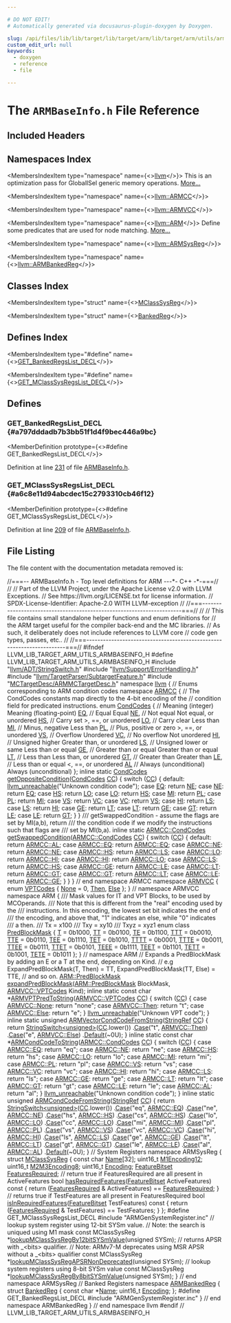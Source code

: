 ```yaml
---

# DO NOT EDIT!
# Automatically generated via docusaurus-plugin-doxygen by Doxygen.

slug: /api/files/lib/lib/target/lib/target/arm/lib/target/arm/utils/armbaseinfo-h
custom_edit_url: null
keywords:
  - doxygen
  - reference
  - file

---
```





# The `ARMBaseInfo.h` File Reference

<DoxygenPage pluginConfig={pluginConfig}>



## Included Headers

<IncludesList>
<IncludesListItem
  filePath="llvm/ADT/StringSwitch.h"
  permalink="/docs/api/files/include/include/llvm/include/llvm/adt/stringswitch-h"
  isLocal="true" />
<IncludesListItem
  filePath="llvm/Support/ErrorHandling.h"
  permalink="/docs/api/files/include/include/llvm/include/llvm/support/errorhandling-h"
  isLocal="true" />
<IncludesListItem
  filePath="llvm/TargetParser/SubtargetFeature.h"
  permalink="/docs/api/files/include/include/llvm/include/llvm/targetparser/subtargetfeature-h"
  isLocal="true" />
<IncludesListItem
  filePath="MCTargetDesc/ARMMCTargetDesc.h"
  permalink="/docs/api/files/lib/lib/target/lib/target/arm/lib/target/arm/mctargetdesc/armmctargetdesc-h"
  isLocal="true" />
<IncludesListItem
  filePath="ARMGenSystemRegister.inc"
  permalink=""
  isLocal="true" />
</IncludesList>

## Namespaces Index

<MembersIndex>

<MembersIndexItem
  type="namespace"
  name={<><a href="/docs/api/namespaces/llvm">llvm</a></>}>
This is an optimization pass for GlobalISel generic memory operations. <a href="/docs/api/namespaces/llvm/#details">More...</a>
</MembersIndexItem>

<MembersIndexItem
  type="namespace"
  name={<><a href="/docs/api/namespaces/llvm/armcc">llvm::ARMCC</a></>}>
</MembersIndexItem>

<MembersIndexItem
  type="namespace"
  name={<><a href="/docs/api/namespaces/llvm/armvcc">llvm::ARMVCC</a></>}>
</MembersIndexItem>

<MembersIndexItem
  type="namespace"
  name={<><a href="/docs/api/namespaces/llvm/arm">llvm::ARM</a></>}>
Define some predicates that are used for node matching. <a href="/docs/api/namespaces/llvm/arm/#details">More...</a>
</MembersIndexItem>

<MembersIndexItem
  type="namespace"
  name={<><a href="/docs/api/namespaces/llvm/armsysreg">llvm::ARMSysReg</a></>}>
</MembersIndexItem>

<MembersIndexItem
  type="namespace"
  name={<><a href="/docs/api/namespaces/llvm/armbankedreg">llvm::ARMBankedReg</a></>}>
</MembersIndexItem>

</MembersIndex>

## Classes Index

<MembersIndex>

<MembersIndexItem
  type="struct"
  name={<><a href="/docs/api/structs/llvm/armsysreg/mclasssysreg">MClassSysReg</a></>}>
</MembersIndexItem>

<MembersIndexItem
  type="struct"
  name={<><a href="/docs/api/structs/llvm/armbankedreg/bankedreg">BankedReg</a></>}>
</MembersIndexItem>

</MembersIndex>

## Defines Index

<MembersIndex>

<MembersIndexItem
  type="#define"
  name={<><a href="#a797dddadb7b3bb51f1d4f9bec446a9bc">GET&#95;BankedRegsList&#95;DECL</a></>}>
</MembersIndexItem>

<MembersIndexItem
  type="#define"
  name={<><a href="#a6c8e11d94abcdec15c2793310cb46f12">GET&#95;MClassSysRegsList&#95;DECL</a></>}>
</MembersIndexItem>

</MembersIndex>


<SectionDefinition>

## Defines

### GET&#95;BankedRegsList&#95;DECL {#a797dddadb7b3bb51f1d4f9bec446a9bc}

<MemberDefinition
  prototype={<>#define GET&#95;BankedRegsList&#95;DECL</>}>

Definition at line <a href="#l00231">231</a> of file <a href="/docs/api/files/lib/lib/target/lib/target/arm/lib/target/arm/utils/armbaseinfo-h">ARMBaseInfo.h</a>.
</MemberDefinition>

### GET&#95;MClassSysRegsList&#95;DECL {#a6c8e11d94abcdec15c2793310cb46f12}

<MemberDefinition
  prototype={<>#define GET&#95;MClassSysRegsList&#95;DECL</>}>

Definition at line <a href="#l00209">209</a> of file <a href="/docs/api/files/lib/lib/target/lib/target/arm/lib/target/arm/utils/armbaseinfo-h">ARMBaseInfo.h</a>.
</MemberDefinition>

</SectionDefinition>

## File Listing

The file content with the documentation metadata removed is:

<ProgramListing>

<Link id="l00001" /><CodeLine lineNumber="1"><Highlight kind="comment">//===-- ARMBaseInfo.h - Top level definitions for ARM ---&#42;- C++ -&#42;-===//</Highlight><Highlight kind="normal"></Highlight></CodeLine>
<Link id="l00002" /><CodeLine lineNumber="2"><Highlight kind="normal"></Highlight><Highlight kind="comment">//</Highlight><Highlight kind="normal"></Highlight></CodeLine>
<Link id="l00003" /><CodeLine lineNumber="3"><Highlight kind="normal"></Highlight><Highlight kind="comment">// Part of the LLVM Project, under the Apache License v2.0 with LLVM Exceptions.</Highlight><Highlight kind="normal"></Highlight></CodeLine>
<Link id="l00004" /><CodeLine lineNumber="4"><Highlight kind="normal"></Highlight><Highlight kind="comment">// See https://llvm.org/LICENSE.txt for license information.</Highlight><Highlight kind="normal"></Highlight></CodeLine>
<Link id="l00005" /><CodeLine lineNumber="5"><Highlight kind="normal"></Highlight><Highlight kind="comment">// SPDX-License-Identifier: Apache-2.0 WITH LLVM-exception</Highlight><Highlight kind="normal"></Highlight></CodeLine>
<Link id="l00006" /><CodeLine lineNumber="6"><Highlight kind="normal"></Highlight><Highlight kind="comment">//</Highlight><Highlight kind="normal"></Highlight></CodeLine>
<Link id="l00007" /><CodeLine lineNumber="7"><Highlight kind="normal"></Highlight><Highlight kind="comment">//===----------------------------------------------------------------------===//</Highlight><Highlight kind="normal"></Highlight></CodeLine>
<Link id="l00008" /><CodeLine lineNumber="8"><Highlight kind="normal"></Highlight><Highlight kind="comment">//</Highlight><Highlight kind="normal"></Highlight></CodeLine>
<Link id="l00009" /><CodeLine lineNumber="9"><Highlight kind="normal"></Highlight><Highlight kind="comment">// This file contains small standalone helper functions and enum definitions for</Highlight><Highlight kind="normal"></Highlight></CodeLine>
<Link id="l00010" /><CodeLine lineNumber="10"><Highlight kind="normal"></Highlight><Highlight kind="comment">// the ARM target useful for the compiler back-end and the MC libraries.</Highlight><Highlight kind="normal"></Highlight></CodeLine>
<Link id="l00011" /><CodeLine lineNumber="11"><Highlight kind="normal"></Highlight><Highlight kind="comment">// As such, it deliberately does not include references to LLVM core</Highlight><Highlight kind="normal"></Highlight></CodeLine>
<Link id="l00012" /><CodeLine lineNumber="12"><Highlight kind="normal"></Highlight><Highlight kind="comment">// code gen types, passes, etc..</Highlight><Highlight kind="normal"></Highlight></CodeLine>
<Link id="l00013" /><CodeLine lineNumber="13"><Highlight kind="normal"></Highlight><Highlight kind="comment">//</Highlight><Highlight kind="normal"></Highlight></CodeLine>
<Link id="l00014" /><CodeLine lineNumber="14"><Highlight kind="normal"></Highlight><Highlight kind="comment">//===----------------------------------------------------------------------===//</Highlight><Highlight kind="normal"></Highlight></CodeLine>
<Link id="l00015" /><CodeLine lineNumber="15"><Highlight kind="normal"></Highlight></CodeLine>
<Link id="l00016" /><CodeLine lineNumber="16"><Highlight kind="normal"></Highlight><Highlight kind="preprocessor">#ifndef LLVM&#95;LIB&#95;TARGET&#95;ARM&#95;UTILS&#95;ARMBASEINFO&#95;H</Highlight><Highlight kind="normal"></Highlight></CodeLine>
<Link id="l00017" /><CodeLine lineNumber="17"><Highlight kind="normal"></Highlight><Highlight kind="preprocessor">#define LLVM&#95;LIB&#95;TARGET&#95;ARM&#95;UTILS&#95;ARMBASEINFO&#95;H</Highlight><Highlight kind="normal"></Highlight></CodeLine>
<Link id="l00018" /><CodeLine lineNumber="18"><Highlight kind="normal"></Highlight></CodeLine>
<Link id="l00019" /><CodeLine lineNumber="19"><Highlight kind="normal"></Highlight><Highlight kind="preprocessor">#include &quot;<a href="/docs/api/files/include/include/llvm/include/llvm/adt/stringswitch-h">llvm/ADT/StringSwitch.h</a>&quot;</Highlight><Highlight kind="normal"></Highlight></CodeLine>
<Link id="l00020" /><CodeLine lineNumber="20"><Highlight kind="normal"></Highlight><Highlight kind="preprocessor">#include &quot;<a href="/docs/api/files/include/include/llvm/include/llvm/support/errorhandling-h">llvm/Support/ErrorHandling.h</a>&quot;</Highlight><Highlight kind="normal"></Highlight></CodeLine>
<Link id="l00021" /><CodeLine lineNumber="21"><Highlight kind="normal"></Highlight><Highlight kind="preprocessor">#include &quot;<a href="/docs/api/files/include/include/llvm/include/llvm/targetparser/subtargetfeature-h">llvm/TargetParser/SubtargetFeature.h</a>&quot;</Highlight><Highlight kind="normal"></Highlight></CodeLine>
<Link id="l00022" /><CodeLine lineNumber="22"><Highlight kind="normal"></Highlight><Highlight kind="preprocessor">#include &quot;<a href="/docs/api/files/lib/lib/target/lib/target/arm/lib/target/arm/mctargetdesc/armmctargetdesc-h">MCTargetDesc/ARMMCTargetDesc.h</a>&quot;</Highlight><Highlight kind="normal"></Highlight></CodeLine>
<Link id="l00023" /><CodeLine lineNumber="23"><Highlight kind="normal"></Highlight></CodeLine>
<Link id="l00024" /><CodeLine lineNumber="24"><Highlight kind="normal"></Highlight><Highlight kind="keyword">namespace </Highlight><Highlight kind="normal"><a href="/docs/api/namespaces/llvm">llvm</a> &#123;</Highlight></CodeLine>
<Link id="l00025" /><CodeLine lineNumber="25"><Highlight kind="normal"></Highlight></CodeLine>
<Link id="l00026" /><CodeLine lineNumber="26"><Highlight kind="normal"></Highlight><Highlight kind="comment">// Enums corresponding to ARM condition codes</Highlight><Highlight kind="normal"></Highlight></CodeLine>
<Link id="l00027" /><CodeLine lineNumber="27" lineLink="/docs/api/namespaces/llvm/armcc"><Highlight kind="normal"></Highlight><Highlight kind="keyword">namespace </Highlight><Highlight kind="normal"><a href="/docs/api/namespaces/llvm/armcc">ARMCC</a> &#123;</Highlight></CodeLine>
<Link id="l00028" /><CodeLine lineNumber="28"><Highlight kind="normal"></Highlight><Highlight kind="comment">// The CondCodes constants map directly to the 4-bit encoding of the</Highlight><Highlight kind="normal"></Highlight></CodeLine>
<Link id="l00029" /><CodeLine lineNumber="29"><Highlight kind="normal"></Highlight><Highlight kind="comment">// condition field for predicated instructions.</Highlight><Highlight kind="normal"></Highlight></CodeLine>
<Link id="l00030" /><CodeLine lineNumber="30" lineLink="/docs/api/namespaces/llvm/armcc/#ac8391dd6b8083baa870dee5142ff22b6"><Highlight kind="normal"></Highlight><Highlight kind="keyword">enum</Highlight><Highlight kind="normal"> <a href="/docs/api/namespaces/llvm/armcc/#ac8391dd6b8083baa870dee5142ff22b6">CondCodes</a> &#123; </Highlight><Highlight kind="comment">// Meaning (integer)          Meaning (floating-point)</Highlight><Highlight kind="normal"></Highlight></CodeLine>
<Link id="l00031" /><CodeLine lineNumber="31" lineLink="/docs/api/namespaces/llvm/armcc/#ac8391dd6b8083baa870dee5142ff22b6a4f1d9a9a0660bc80837984980c7ba402"><Highlight kind="normal">  <a href="/docs/api/namespaces/llvm/armcc/#ac8391dd6b8083baa870dee5142ff22b6a4f1d9a9a0660bc80837984980c7ba402">EQ</a>,            </Highlight><Highlight kind="comment">// Equal                      Equal</Highlight><Highlight kind="normal"></Highlight></CodeLine>
<Link id="l00032" /><CodeLine lineNumber="32" lineLink="/docs/api/namespaces/llvm/armcc/#ac8391dd6b8083baa870dee5142ff22b6ae08639a6e0f682daf9d9b4809ee0cf7c"><Highlight kind="normal">  <a href="/docs/api/namespaces/llvm/armcc/#ac8391dd6b8083baa870dee5142ff22b6ae08639a6e0f682daf9d9b4809ee0cf7c">NE</a>,            </Highlight><Highlight kind="comment">// Not equal                  Not equal, or unordered</Highlight><Highlight kind="normal"></Highlight></CodeLine>
<Link id="l00033" /><CodeLine lineNumber="33" lineLink="/docs/api/namespaces/llvm/armcc/#ac8391dd6b8083baa870dee5142ff22b6a038249ad0a9ef6d79cc3506c96dd3c1f"><Highlight kind="normal">  <a href="/docs/api/namespaces/llvm/armcc/#ac8391dd6b8083baa870dee5142ff22b6a038249ad0a9ef6d79cc3506c96dd3c1f">HS</a>,            </Highlight><Highlight kind="comment">// Carry set                  &gt;, ==, or unordered</Highlight><Highlight kind="normal"></Highlight></CodeLine>
<Link id="l00034" /><CodeLine lineNumber="34" lineLink="/docs/api/namespaces/llvm/armcc/#ac8391dd6b8083baa870dee5142ff22b6a85a7716b3a259c91702bce293fb923df"><Highlight kind="normal">  <a href="/docs/api/namespaces/llvm/armcc/#ac8391dd6b8083baa870dee5142ff22b6a85a7716b3a259c91702bce293fb923df">LO</a>,            </Highlight><Highlight kind="comment">// Carry clear                Less than</Highlight><Highlight kind="normal"></Highlight></CodeLine>
<Link id="l00035" /><CodeLine lineNumber="35" lineLink="/docs/api/namespaces/llvm/armcc/#ac8391dd6b8083baa870dee5142ff22b6af6284b830f5e4fe2a8ddb9ff1a25ee46"><Highlight kind="normal">  <a href="/docs/api/namespaces/llvm/armcc/#ac8391dd6b8083baa870dee5142ff22b6af6284b830f5e4fe2a8ddb9ff1a25ee46">MI</a>,            </Highlight><Highlight kind="comment">// Minus, negative            Less than</Highlight><Highlight kind="normal"></Highlight></CodeLine>
<Link id="l00036" /><CodeLine lineNumber="36" lineLink="/docs/api/namespaces/llvm/armcc/#ac8391dd6b8083baa870dee5142ff22b6a8a1e111b6a355c527c0e325a6492c1fe"><Highlight kind="normal">  <a href="/docs/api/namespaces/llvm/armcc/#ac8391dd6b8083baa870dee5142ff22b6a8a1e111b6a355c527c0e325a6492c1fe">PL</a>,            </Highlight><Highlight kind="comment">// Plus, positive or zero     &gt;, ==, or unordered</Highlight><Highlight kind="normal"></Highlight></CodeLine>
<Link id="l00037" /><CodeLine lineNumber="37" lineLink="/docs/api/namespaces/llvm/armcc/#ac8391dd6b8083baa870dee5142ff22b6abe109952a13e776b7b978e02e4f33427"><Highlight kind="normal">  <a href="/docs/api/namespaces/llvm/armcc/#ac8391dd6b8083baa870dee5142ff22b6abe109952a13e776b7b978e02e4f33427">VS</a>,            </Highlight><Highlight kind="comment">// Overflow                   Unordered</Highlight><Highlight kind="normal"></Highlight></CodeLine>
<Link id="l00038" /><CodeLine lineNumber="38" lineLink="/docs/api/namespaces/llvm/armcc/#ac8391dd6b8083baa870dee5142ff22b6ad2c4e3875c38c36df4848049d50cc28d"><Highlight kind="normal">  <a href="/docs/api/namespaces/llvm/armcc/#ac8391dd6b8083baa870dee5142ff22b6ad2c4e3875c38c36df4848049d50cc28d">VC</a>,            </Highlight><Highlight kind="comment">// No overflow                Not unordered</Highlight><Highlight kind="normal"></Highlight></CodeLine>
<Link id="l00039" /><CodeLine lineNumber="39" lineLink="/docs/api/namespaces/llvm/armcc/#ac8391dd6b8083baa870dee5142ff22b6a7ed629585c923f434528020bd892bb97"><Highlight kind="normal">  <a href="/docs/api/namespaces/llvm/armcc/#ac8391dd6b8083baa870dee5142ff22b6a7ed629585c923f434528020bd892bb97">HI</a>,            </Highlight><Highlight kind="comment">// Unsigned higher            Greater than, or unordered</Highlight><Highlight kind="normal"></Highlight></CodeLine>
<Link id="l00040" /><CodeLine lineNumber="40" lineLink="/docs/api/namespaces/llvm/armcc/#ac8391dd6b8083baa870dee5142ff22b6a5b518bf08cf352b115648f7719a7f610"><Highlight kind="normal">  <a href="/docs/api/namespaces/llvm/armcc/#ac8391dd6b8083baa870dee5142ff22b6a5b518bf08cf352b115648f7719a7f610">LS</a>,            </Highlight><Highlight kind="comment">// Unsigned lower or same     Less than or equal</Highlight><Highlight kind="normal"></Highlight></CodeLine>
<Link id="l00041" /><CodeLine lineNumber="41" lineLink="/docs/api/namespaces/llvm/armcc/#ac8391dd6b8083baa870dee5142ff22b6a802d63db44042a459a19b9f89b5b470c"><Highlight kind="normal">  <a href="/docs/api/namespaces/llvm/armcc/#ac8391dd6b8083baa870dee5142ff22b6a802d63db44042a459a19b9f89b5b470c">GE</a>,            </Highlight><Highlight kind="comment">// Greater than or equal      Greater than or equal</Highlight><Highlight kind="normal"></Highlight></CodeLine>
<Link id="l00042" /><CodeLine lineNumber="42" lineLink="/docs/api/namespaces/llvm/armcc/#ac8391dd6b8083baa870dee5142ff22b6a5f1f4297ecf2dafb48ff1cb0597faea8"><Highlight kind="normal">  <a href="/docs/api/namespaces/llvm/armcc/#ac8391dd6b8083baa870dee5142ff22b6a5f1f4297ecf2dafb48ff1cb0597faea8">LT</a>,            </Highlight><Highlight kind="comment">// Less than                  Less than, or unordered</Highlight><Highlight kind="normal"></Highlight></CodeLine>
<Link id="l00043" /><CodeLine lineNumber="43" lineLink="/docs/api/namespaces/llvm/armcc/#ac8391dd6b8083baa870dee5142ff22b6ace020af050937ea3b758ed0f2c07af50"><Highlight kind="normal">  <a href="/docs/api/namespaces/llvm/armcc/#ac8391dd6b8083baa870dee5142ff22b6ace020af050937ea3b758ed0f2c07af50">GT</a>,            </Highlight><Highlight kind="comment">// Greater than               Greater than</Highlight><Highlight kind="normal"></Highlight></CodeLine>
<Link id="l00044" /><CodeLine lineNumber="44" lineLink="/docs/api/namespaces/llvm/armcc/#ac8391dd6b8083baa870dee5142ff22b6a59df2d2242b1477e41d1d160980ed371"><Highlight kind="normal">  <a href="/docs/api/namespaces/llvm/armcc/#ac8391dd6b8083baa870dee5142ff22b6a59df2d2242b1477e41d1d160980ed371">LE</a>,            </Highlight><Highlight kind="comment">// Less than or equal         &lt;, ==, or unordered</Highlight><Highlight kind="normal"></Highlight></CodeLine>
<Link id="l00045" /><CodeLine lineNumber="45" lineLink="/docs/api/namespaces/llvm/armcc/#ac8391dd6b8083baa870dee5142ff22b6a8b2ef77967dee1220cc6ee5aee595e11"><Highlight kind="normal">  <a href="/docs/api/namespaces/llvm/armcc/#ac8391dd6b8083baa870dee5142ff22b6a8b2ef77967dee1220cc6ee5aee595e11">AL</a>             </Highlight><Highlight kind="comment">// Always (unconditional)     Always (unconditional)</Highlight><Highlight kind="normal"></Highlight></CodeLine>
<Link id="l00046" /><CodeLine lineNumber="46"><Highlight kind="normal">&#125;;</Highlight></CodeLine>
<Link id="l00047" /><CodeLine lineNumber="47"><Highlight kind="normal"></Highlight></CodeLine>
<Link id="l00048" /><CodeLine lineNumber="48" lineLink="/docs/api/namespaces/llvm/armcc/#a4bd63de978510703f28cd98ea7c0ffa5"><Highlight kind="normal"></Highlight><Highlight kind="keyword">inline</Highlight><Highlight kind="normal"> </Highlight><Highlight kind="keyword">static</Highlight><Highlight kind="normal"> <a href="/docs/api/namespaces/llvm/armcc/#ac8391dd6b8083baa870dee5142ff22b6">CondCodes</a> <a href="/docs/api/namespaces/llvm/armcc/#a4bd63de978510703f28cd98ea7c0ffa5">getOppositeCondition</a>(<a href="/docs/api/namespaces/llvm/armcc/#ac8391dd6b8083baa870dee5142ff22b6">CondCodes</a> <a href="/docs/api/files/lib/lib/target/lib/target/riscv/riscvredundantcopyelimination-cpp/#a77c69067ae8279bc00ab8757731e90d7">CC</a>) &#123;</Highlight></CodeLine>
<Link id="l00049" /><CodeLine lineNumber="49"><Highlight kind="normal">  </Highlight><Highlight kind="keywordflow">switch</Highlight><Highlight kind="normal"> (<a href="/docs/api/files/lib/lib/target/lib/target/riscv/riscvredundantcopyelimination-cpp/#a77c69067ae8279bc00ab8757731e90d7">CC</a>) &#123;</Highlight></CodeLine>
<Link id="l00050" /><CodeLine lineNumber="50"><Highlight kind="normal">  </Highlight><Highlight kind="keywordflow">default</Highlight><Highlight kind="normal">: <a href="/docs/api/files/include/include/llvm/include/llvm/support/errorhandling-h/#ace243f5c25697a1107cce46626b3dc94">llvm&#95;unreachable</a>(</Highlight><Highlight kind="stringliteral">&quot;Unknown condition code&quot;</Highlight><Highlight kind="normal">);</Highlight></CodeLine>
<Link id="l00051" /><CodeLine lineNumber="51"><Highlight kind="normal">  </Highlight><Highlight kind="keywordflow">case</Highlight><Highlight kind="normal"> <a href="/docs/api/namespaces/llvm/armcc/#ac8391dd6b8083baa870dee5142ff22b6a4f1d9a9a0660bc80837984980c7ba402">EQ</a>: </Highlight><Highlight kind="keywordflow">return</Highlight><Highlight kind="normal"> <a href="/docs/api/namespaces/llvm/armcc/#ac8391dd6b8083baa870dee5142ff22b6ae08639a6e0f682daf9d9b4809ee0cf7c">NE</a>;</Highlight></CodeLine>
<Link id="l00052" /><CodeLine lineNumber="52"><Highlight kind="normal">  </Highlight><Highlight kind="keywordflow">case</Highlight><Highlight kind="normal"> <a href="/docs/api/namespaces/llvm/armcc/#ac8391dd6b8083baa870dee5142ff22b6ae08639a6e0f682daf9d9b4809ee0cf7c">NE</a>: </Highlight><Highlight kind="keywordflow">return</Highlight><Highlight kind="normal"> <a href="/docs/api/namespaces/llvm/armcc/#ac8391dd6b8083baa870dee5142ff22b6a4f1d9a9a0660bc80837984980c7ba402">EQ</a>;</Highlight></CodeLine>
<Link id="l00053" /><CodeLine lineNumber="53"><Highlight kind="normal">  </Highlight><Highlight kind="keywordflow">case</Highlight><Highlight kind="normal"> <a href="/docs/api/namespaces/llvm/armcc/#ac8391dd6b8083baa870dee5142ff22b6a038249ad0a9ef6d79cc3506c96dd3c1f">HS</a>: </Highlight><Highlight kind="keywordflow">return</Highlight><Highlight kind="normal"> <a href="/docs/api/namespaces/llvm/armcc/#ac8391dd6b8083baa870dee5142ff22b6a85a7716b3a259c91702bce293fb923df">LO</a>;</Highlight></CodeLine>
<Link id="l00054" /><CodeLine lineNumber="54"><Highlight kind="normal">  </Highlight><Highlight kind="keywordflow">case</Highlight><Highlight kind="normal"> <a href="/docs/api/namespaces/llvm/armcc/#ac8391dd6b8083baa870dee5142ff22b6a85a7716b3a259c91702bce293fb923df">LO</a>: </Highlight><Highlight kind="keywordflow">return</Highlight><Highlight kind="normal"> <a href="/docs/api/namespaces/llvm/armcc/#ac8391dd6b8083baa870dee5142ff22b6a038249ad0a9ef6d79cc3506c96dd3c1f">HS</a>;</Highlight></CodeLine>
<Link id="l00055" /><CodeLine lineNumber="55"><Highlight kind="normal">  </Highlight><Highlight kind="keywordflow">case</Highlight><Highlight kind="normal"> <a href="/docs/api/namespaces/llvm/armcc/#ac8391dd6b8083baa870dee5142ff22b6af6284b830f5e4fe2a8ddb9ff1a25ee46">MI</a>: </Highlight><Highlight kind="keywordflow">return</Highlight><Highlight kind="normal"> <a href="/docs/api/namespaces/llvm/armcc/#ac8391dd6b8083baa870dee5142ff22b6a8a1e111b6a355c527c0e325a6492c1fe">PL</a>;</Highlight></CodeLine>
<Link id="l00056" /><CodeLine lineNumber="56"><Highlight kind="normal">  </Highlight><Highlight kind="keywordflow">case</Highlight><Highlight kind="normal"> <a href="/docs/api/namespaces/llvm/armcc/#ac8391dd6b8083baa870dee5142ff22b6a8a1e111b6a355c527c0e325a6492c1fe">PL</a>: </Highlight><Highlight kind="keywordflow">return</Highlight><Highlight kind="normal"> <a href="/docs/api/namespaces/llvm/armcc/#ac8391dd6b8083baa870dee5142ff22b6af6284b830f5e4fe2a8ddb9ff1a25ee46">MI</a>;</Highlight></CodeLine>
<Link id="l00057" /><CodeLine lineNumber="57"><Highlight kind="normal">  </Highlight><Highlight kind="keywordflow">case</Highlight><Highlight kind="normal"> <a href="/docs/api/namespaces/llvm/armcc/#ac8391dd6b8083baa870dee5142ff22b6abe109952a13e776b7b978e02e4f33427">VS</a>: </Highlight><Highlight kind="keywordflow">return</Highlight><Highlight kind="normal"> <a href="/docs/api/namespaces/llvm/armcc/#ac8391dd6b8083baa870dee5142ff22b6ad2c4e3875c38c36df4848049d50cc28d">VC</a>;</Highlight></CodeLine>
<Link id="l00058" /><CodeLine lineNumber="58"><Highlight kind="normal">  </Highlight><Highlight kind="keywordflow">case</Highlight><Highlight kind="normal"> <a href="/docs/api/namespaces/llvm/armcc/#ac8391dd6b8083baa870dee5142ff22b6ad2c4e3875c38c36df4848049d50cc28d">VC</a>: </Highlight><Highlight kind="keywordflow">return</Highlight><Highlight kind="normal"> <a href="/docs/api/namespaces/llvm/armcc/#ac8391dd6b8083baa870dee5142ff22b6abe109952a13e776b7b978e02e4f33427">VS</a>;</Highlight></CodeLine>
<Link id="l00059" /><CodeLine lineNumber="59"><Highlight kind="normal">  </Highlight><Highlight kind="keywordflow">case</Highlight><Highlight kind="normal"> <a href="/docs/api/namespaces/llvm/armcc/#ac8391dd6b8083baa870dee5142ff22b6a7ed629585c923f434528020bd892bb97">HI</a>: </Highlight><Highlight kind="keywordflow">return</Highlight><Highlight kind="normal"> <a href="/docs/api/namespaces/llvm/armcc/#ac8391dd6b8083baa870dee5142ff22b6a5b518bf08cf352b115648f7719a7f610">LS</a>;</Highlight></CodeLine>
<Link id="l00060" /><CodeLine lineNumber="60"><Highlight kind="normal">  </Highlight><Highlight kind="keywordflow">case</Highlight><Highlight kind="normal"> <a href="/docs/api/namespaces/llvm/armcc/#ac8391dd6b8083baa870dee5142ff22b6a5b518bf08cf352b115648f7719a7f610">LS</a>: </Highlight><Highlight kind="keywordflow">return</Highlight><Highlight kind="normal"> <a href="/docs/api/namespaces/llvm/armcc/#ac8391dd6b8083baa870dee5142ff22b6a7ed629585c923f434528020bd892bb97">HI</a>;</Highlight></CodeLine>
<Link id="l00061" /><CodeLine lineNumber="61"><Highlight kind="normal">  </Highlight><Highlight kind="keywordflow">case</Highlight><Highlight kind="normal"> <a href="/docs/api/namespaces/llvm/armcc/#ac8391dd6b8083baa870dee5142ff22b6a802d63db44042a459a19b9f89b5b470c">GE</a>: </Highlight><Highlight kind="keywordflow">return</Highlight><Highlight kind="normal"> <a href="/docs/api/namespaces/llvm/armcc/#ac8391dd6b8083baa870dee5142ff22b6a5f1f4297ecf2dafb48ff1cb0597faea8">LT</a>;</Highlight></CodeLine>
<Link id="l00062" /><CodeLine lineNumber="62"><Highlight kind="normal">  </Highlight><Highlight kind="keywordflow">case</Highlight><Highlight kind="normal"> <a href="/docs/api/namespaces/llvm/armcc/#ac8391dd6b8083baa870dee5142ff22b6a5f1f4297ecf2dafb48ff1cb0597faea8">LT</a>: </Highlight><Highlight kind="keywordflow">return</Highlight><Highlight kind="normal"> <a href="/docs/api/namespaces/llvm/armcc/#ac8391dd6b8083baa870dee5142ff22b6a802d63db44042a459a19b9f89b5b470c">GE</a>;</Highlight></CodeLine>
<Link id="l00063" /><CodeLine lineNumber="63"><Highlight kind="normal">  </Highlight><Highlight kind="keywordflow">case</Highlight><Highlight kind="normal"> <a href="/docs/api/namespaces/llvm/armcc/#ac8391dd6b8083baa870dee5142ff22b6ace020af050937ea3b758ed0f2c07af50">GT</a>: </Highlight><Highlight kind="keywordflow">return</Highlight><Highlight kind="normal"> <a href="/docs/api/namespaces/llvm/armcc/#ac8391dd6b8083baa870dee5142ff22b6a59df2d2242b1477e41d1d160980ed371">LE</a>;</Highlight></CodeLine>
<Link id="l00064" /><CodeLine lineNumber="64"><Highlight kind="normal">  </Highlight><Highlight kind="keywordflow">case</Highlight><Highlight kind="normal"> <a href="/docs/api/namespaces/llvm/armcc/#ac8391dd6b8083baa870dee5142ff22b6a59df2d2242b1477e41d1d160980ed371">LE</a>: </Highlight><Highlight kind="keywordflow">return</Highlight><Highlight kind="normal"> <a href="/docs/api/namespaces/llvm/armcc/#ac8391dd6b8083baa870dee5142ff22b6ace020af050937ea3b758ed0f2c07af50">GT</a>;</Highlight></CodeLine>
<Link id="l00065" /><CodeLine lineNumber="65"><Highlight kind="normal">  &#125;</Highlight></CodeLine>
<Link id="l00066" /><CodeLine lineNumber="66"><Highlight kind="normal">&#125;</Highlight></CodeLine>
<Link id="l00067" /><CodeLine lineNumber="67"><Highlight kind="normal"></Highlight><Highlight kind="comment"></Highlight></CodeLine>
<Link id="l00068" /><CodeLine lineNumber="68"><Highlight kind="comment">/// getSwappedCondition - assume the flags are set by MI(a,b), return</Highlight></CodeLine>
<Link id="l00069" /><CodeLine lineNumber="69"><Highlight kind="comment">/// the condition code if we modify the instructions such that flags are</Highlight></CodeLine>
<Link id="l00070" /><CodeLine lineNumber="70"><Highlight kind="comment">/// set by MI(b,a).</Highlight><Highlight kind="normal"></Highlight></CodeLine>
<Link id="l00071" /><CodeLine lineNumber="71" lineLink="/docs/api/namespaces/llvm/armcc/#a61cfc597ed332871e150787939dd3923"><Highlight kind="normal"></Highlight><Highlight kind="keyword">inline</Highlight><Highlight kind="normal"> </Highlight><Highlight kind="keyword">static</Highlight><Highlight kind="normal"> <a href="/docs/api/namespaces/llvm/armcc/#ac8391dd6b8083baa870dee5142ff22b6">ARMCC::CondCodes</a> <a href="/docs/api/namespaces/llvm/armcc/#a61cfc597ed332871e150787939dd3923">getSwappedCondition</a>(<a href="/docs/api/namespaces/llvm/armcc/#ac8391dd6b8083baa870dee5142ff22b6">ARMCC::CondCodes</a> <a href="/docs/api/files/lib/lib/target/lib/target/riscv/riscvredundantcopyelimination-cpp/#a77c69067ae8279bc00ab8757731e90d7">CC</a>) &#123;</Highlight></CodeLine>
<Link id="l00072" /><CodeLine lineNumber="72"><Highlight kind="normal">  </Highlight><Highlight kind="keywordflow">switch</Highlight><Highlight kind="normal"> (<a href="/docs/api/files/lib/lib/target/lib/target/riscv/riscvredundantcopyelimination-cpp/#a77c69067ae8279bc00ab8757731e90d7">CC</a>) &#123;</Highlight></CodeLine>
<Link id="l00073" /><CodeLine lineNumber="73"><Highlight kind="normal">  </Highlight><Highlight kind="keywordflow">default</Highlight><Highlight kind="normal">: </Highlight><Highlight kind="keywordflow">return</Highlight><Highlight kind="normal"> <a href="/docs/api/namespaces/llvm/armcc/#ac8391dd6b8083baa870dee5142ff22b6a8b2ef77967dee1220cc6ee5aee595e11">ARMCC::AL</a>;</Highlight></CodeLine>
<Link id="l00074" /><CodeLine lineNumber="74"><Highlight kind="normal">  </Highlight><Highlight kind="keywordflow">case</Highlight><Highlight kind="normal"> <a href="/docs/api/namespaces/llvm/armcc/#ac8391dd6b8083baa870dee5142ff22b6a4f1d9a9a0660bc80837984980c7ba402">ARMCC::EQ</a>: </Highlight><Highlight kind="keywordflow">return</Highlight><Highlight kind="normal"> <a href="/docs/api/namespaces/llvm/armcc/#ac8391dd6b8083baa870dee5142ff22b6a4f1d9a9a0660bc80837984980c7ba402">ARMCC::EQ</a>;</Highlight></CodeLine>
<Link id="l00075" /><CodeLine lineNumber="75"><Highlight kind="normal">  </Highlight><Highlight kind="keywordflow">case</Highlight><Highlight kind="normal"> <a href="/docs/api/namespaces/llvm/armcc/#ac8391dd6b8083baa870dee5142ff22b6ae08639a6e0f682daf9d9b4809ee0cf7c">ARMCC::NE</a>: </Highlight><Highlight kind="keywordflow">return</Highlight><Highlight kind="normal"> <a href="/docs/api/namespaces/llvm/armcc/#ac8391dd6b8083baa870dee5142ff22b6ae08639a6e0f682daf9d9b4809ee0cf7c">ARMCC::NE</a>;</Highlight></CodeLine>
<Link id="l00076" /><CodeLine lineNumber="76"><Highlight kind="normal">  </Highlight><Highlight kind="keywordflow">case</Highlight><Highlight kind="normal"> <a href="/docs/api/namespaces/llvm/armcc/#ac8391dd6b8083baa870dee5142ff22b6a038249ad0a9ef6d79cc3506c96dd3c1f">ARMCC::HS</a>: </Highlight><Highlight kind="keywordflow">return</Highlight><Highlight kind="normal"> <a href="/docs/api/namespaces/llvm/armcc/#ac8391dd6b8083baa870dee5142ff22b6a5b518bf08cf352b115648f7719a7f610">ARMCC::LS</a>;</Highlight></CodeLine>
<Link id="l00077" /><CodeLine lineNumber="77"><Highlight kind="normal">  </Highlight><Highlight kind="keywordflow">case</Highlight><Highlight kind="normal"> <a href="/docs/api/namespaces/llvm/armcc/#ac8391dd6b8083baa870dee5142ff22b6a85a7716b3a259c91702bce293fb923df">ARMCC::LO</a>: </Highlight><Highlight kind="keywordflow">return</Highlight><Highlight kind="normal"> <a href="/docs/api/namespaces/llvm/armcc/#ac8391dd6b8083baa870dee5142ff22b6a7ed629585c923f434528020bd892bb97">ARMCC::HI</a>;</Highlight></CodeLine>
<Link id="l00078" /><CodeLine lineNumber="78"><Highlight kind="normal">  </Highlight><Highlight kind="keywordflow">case</Highlight><Highlight kind="normal"> <a href="/docs/api/namespaces/llvm/armcc/#ac8391dd6b8083baa870dee5142ff22b6a7ed629585c923f434528020bd892bb97">ARMCC::HI</a>: </Highlight><Highlight kind="keywordflow">return</Highlight><Highlight kind="normal"> <a href="/docs/api/namespaces/llvm/armcc/#ac8391dd6b8083baa870dee5142ff22b6a85a7716b3a259c91702bce293fb923df">ARMCC::LO</a>;</Highlight></CodeLine>
<Link id="l00079" /><CodeLine lineNumber="79"><Highlight kind="normal">  </Highlight><Highlight kind="keywordflow">case</Highlight><Highlight kind="normal"> <a href="/docs/api/namespaces/llvm/armcc/#ac8391dd6b8083baa870dee5142ff22b6a5b518bf08cf352b115648f7719a7f610">ARMCC::LS</a>: </Highlight><Highlight kind="keywordflow">return</Highlight><Highlight kind="normal"> <a href="/docs/api/namespaces/llvm/armcc/#ac8391dd6b8083baa870dee5142ff22b6a038249ad0a9ef6d79cc3506c96dd3c1f">ARMCC::HS</a>;</Highlight></CodeLine>
<Link id="l00080" /><CodeLine lineNumber="80"><Highlight kind="normal">  </Highlight><Highlight kind="keywordflow">case</Highlight><Highlight kind="normal"> <a href="/docs/api/namespaces/llvm/armcc/#ac8391dd6b8083baa870dee5142ff22b6a802d63db44042a459a19b9f89b5b470c">ARMCC::GE</a>: </Highlight><Highlight kind="keywordflow">return</Highlight><Highlight kind="normal"> <a href="/docs/api/namespaces/llvm/armcc/#ac8391dd6b8083baa870dee5142ff22b6a59df2d2242b1477e41d1d160980ed371">ARMCC::LE</a>;</Highlight></CodeLine>
<Link id="l00081" /><CodeLine lineNumber="81"><Highlight kind="normal">  </Highlight><Highlight kind="keywordflow">case</Highlight><Highlight kind="normal"> <a href="/docs/api/namespaces/llvm/armcc/#ac8391dd6b8083baa870dee5142ff22b6a5f1f4297ecf2dafb48ff1cb0597faea8">ARMCC::LT</a>: </Highlight><Highlight kind="keywordflow">return</Highlight><Highlight kind="normal"> <a href="/docs/api/namespaces/llvm/armcc/#ac8391dd6b8083baa870dee5142ff22b6ace020af050937ea3b758ed0f2c07af50">ARMCC::GT</a>;</Highlight></CodeLine>
<Link id="l00082" /><CodeLine lineNumber="82"><Highlight kind="normal">  </Highlight><Highlight kind="keywordflow">case</Highlight><Highlight kind="normal"> <a href="/docs/api/namespaces/llvm/armcc/#ac8391dd6b8083baa870dee5142ff22b6ace020af050937ea3b758ed0f2c07af50">ARMCC::GT</a>: </Highlight><Highlight kind="keywordflow">return</Highlight><Highlight kind="normal"> <a href="/docs/api/namespaces/llvm/armcc/#ac8391dd6b8083baa870dee5142ff22b6a5f1f4297ecf2dafb48ff1cb0597faea8">ARMCC::LT</a>;</Highlight></CodeLine>
<Link id="l00083" /><CodeLine lineNumber="83"><Highlight kind="normal">  </Highlight><Highlight kind="keywordflow">case</Highlight><Highlight kind="normal"> <a href="/docs/api/namespaces/llvm/armcc/#ac8391dd6b8083baa870dee5142ff22b6a59df2d2242b1477e41d1d160980ed371">ARMCC::LE</a>: </Highlight><Highlight kind="keywordflow">return</Highlight><Highlight kind="normal"> <a href="/docs/api/namespaces/llvm/armcc/#ac8391dd6b8083baa870dee5142ff22b6a802d63db44042a459a19b9f89b5b470c">ARMCC::GE</a>;</Highlight></CodeLine>
<Link id="l00084" /><CodeLine lineNumber="84"><Highlight kind="normal">  &#125;</Highlight></CodeLine>
<Link id="l00085" /><CodeLine lineNumber="85"><Highlight kind="normal">&#125;</Highlight></CodeLine>
<Link id="l00086" /><CodeLine lineNumber="86"><Highlight kind="normal">&#125; </Highlight><Highlight kind="comment">// end namespace ARMCC</Highlight><Highlight kind="normal"></Highlight></CodeLine>
<Link id="l00087" /><CodeLine lineNumber="87"><Highlight kind="normal"></Highlight></CodeLine>
<Link id="l00088" /><CodeLine lineNumber="88" lineLink="/docs/api/namespaces/llvm/armvcc"><Highlight kind="normal"></Highlight><Highlight kind="keyword">namespace </Highlight><Highlight kind="normal"><a href="/docs/api/namespaces/llvm/armvcc">ARMVCC</a> &#123;</Highlight></CodeLine>
<Link id="l00089" /><CodeLine lineNumber="89" lineLink="/docs/api/namespaces/llvm/armvcc/#ab502517eafbff78277085abe288528bb"><Highlight kind="normal">  </Highlight><Highlight kind="keyword">enum</Highlight><Highlight kind="normal"> <a href="/docs/api/namespaces/llvm/armvcc/#ab502517eafbff78277085abe288528bb">VPTCodes</a> &#123;</Highlight></CodeLine>
<Link id="l00090" /><CodeLine lineNumber="90" lineLink="/docs/api/namespaces/llvm/armvcc/#ab502517eafbff78277085abe288528bba7d54338241268143d7fdc04d3d0f150b"><Highlight kind="normal">    <a href="/docs/api/namespaces/llvm/armvcc/#ab502517eafbff78277085abe288528bba7d54338241268143d7fdc04d3d0f150b">None</a> = 0,</Highlight></CodeLine>
<Link id="l00091" /><CodeLine lineNumber="91" lineLink="/docs/api/namespaces/llvm/armvcc/#ab502517eafbff78277085abe288528bba52ebc8bde3b53664af68aae0023e35d8"><Highlight kind="normal">    <a href="/docs/api/namespaces/llvm/armvcc/#ab502517eafbff78277085abe288528bba52ebc8bde3b53664af68aae0023e35d8">Then</a>,</Highlight></CodeLine>
<Link id="l00092" /><CodeLine lineNumber="92" lineLink="/docs/api/namespaces/llvm/armvcc/#ab502517eafbff78277085abe288528bba13dd849b2c9c1b8b71d8dbd5edcd65c1"><Highlight kind="normal">    <a href="/docs/api/namespaces/llvm/armvcc/#ab502517eafbff78277085abe288528bba13dd849b2c9c1b8b71d8dbd5edcd65c1">Else</a></Highlight></CodeLine>
<Link id="l00093" /><CodeLine lineNumber="93"><Highlight kind="normal">  &#125;;</Highlight></CodeLine>
<Link id="l00094" /><CodeLine lineNumber="94"><Highlight kind="normal">&#125; </Highlight><Highlight kind="comment">// namespace ARMVCC</Highlight><Highlight kind="normal"></Highlight></CodeLine>
<Link id="l00095" /><CodeLine lineNumber="95"><Highlight kind="normal"></Highlight></CodeLine>
<Link id="l00096" /><CodeLine lineNumber="96"><Highlight kind="normal"></Highlight><Highlight kind="keyword">namespace </Highlight><Highlight kind="normal">ARM &#123;</Highlight><Highlight kind="comment"></Highlight></CodeLine>
<Link id="l00097" /><CodeLine lineNumber="97"><Highlight kind="comment">  /// Mask values for IT and VPT Blocks, to be used by MCOperands.</Highlight></CodeLine>
<Link id="l00098" /><CodeLine lineNumber="98"><Highlight kind="comment">  /// Note that this is different from the &quot;real&quot; encoding used by the</Highlight></CodeLine>
<Link id="l00099" /><CodeLine lineNumber="99"><Highlight kind="comment">  /// instructions. In this encoding, the lowest set bit indicates the end of</Highlight></CodeLine>
<Link id="l00100" /><CodeLine lineNumber="100"><Highlight kind="comment">  /// the encoding, and above that, &quot;1&quot; indicates an else, while &quot;0&quot; indicates</Highlight></CodeLine>
<Link id="l00101" /><CodeLine lineNumber="101"><Highlight kind="comment">  /// a then.</Highlight></CodeLine>
<Link id="l00102" /><CodeLine lineNumber="102"><Highlight kind="comment">  ///   Tx = x100</Highlight></CodeLine>
<Link id="l00103" /><CodeLine lineNumber="103"><Highlight kind="comment">  ///   Txy = xy10</Highlight></CodeLine>
<Link id="l00104" /><CodeLine lineNumber="104"><Highlight kind="comment">  ///   Txyz = xyz1</Highlight><Highlight kind="normal"></Highlight></CodeLine>
<Link id="l00105" /><CodeLine lineNumber="105" lineLink="/docs/api/namespaces/llvm/arm/#a5667e0461a51d2c4887056c3f684c341"><Highlight kind="normal">  </Highlight><Highlight kind="keyword">enum class</Highlight><Highlight kind="normal"> <a href="/docs/api/namespaces/llvm/arm/#a5667e0461a51d2c4887056c3f684c341">PredBlockMask</a> &#123;</Highlight></CodeLine>
<Link id="l00106" /><CodeLine lineNumber="106" lineLink="/docs/api/namespaces/llvm/arm/#a5667e0461a51d2c4887056c3f684c341ab9ece18c950afbfa6b0fdbfa4ff731d3"><Highlight kind="normal">    <a href="/docs/api/namespaces/llvm/arm/#a5667e0461a51d2c4887056c3f684c341ab9ece18c950afbfa6b0fdbfa4ff731d3">T</a> = 0b1000,</Highlight></CodeLine>
<Link id="l00107" /><CodeLine lineNumber="107" lineLink="/docs/api/namespaces/llvm/arm/#a5667e0461a51d2c4887056c3f684c341adf1f3edb9115acb0a1e04209b7a9937b"><Highlight kind="normal">    <a href="/docs/api/namespaces/llvm/arm/#a5667e0461a51d2c4887056c3f684c341adf1f3edb9115acb0a1e04209b7a9937b">TT</a> = 0b0100,</Highlight></CodeLine>
<Link id="l00108" /><CodeLine lineNumber="108" lineLink="/docs/api/namespaces/llvm/arm/#a5667e0461a51d2c4887056c3f684c341a83f56f37a245ccaf8c885814074777f6"><Highlight kind="normal">    <a href="/docs/api/namespaces/llvm/arm/#a5667e0461a51d2c4887056c3f684c341a83f56f37a245ccaf8c885814074777f6">TE</a> = 0b1100,</Highlight></CodeLine>
<Link id="l00109" /><CodeLine lineNumber="109" lineLink="/docs/api/namespaces/llvm/arm/#a5667e0461a51d2c4887056c3f684c341ada189c1824c1b701010054237bcc143e"><Highlight kind="normal">    <a href="/docs/api/namespaces/llvm/arm/#a5667e0461a51d2c4887056c3f684c341ada189c1824c1b701010054237bcc143e">TTT</a> = 0b0010,</Highlight></CodeLine>
<Link id="l00110" /><CodeLine lineNumber="110" lineLink="/docs/api/namespaces/llvm/arm/#a5667e0461a51d2c4887056c3f684c341afd8d77ee3d7f17821dd0e3cdd084a8de"><Highlight kind="normal">    <a href="/docs/api/namespaces/llvm/arm/#a5667e0461a51d2c4887056c3f684c341afd8d77ee3d7f17821dd0e3cdd084a8de">TTE</a> = 0b0110,</Highlight></CodeLine>
<Link id="l00111" /><CodeLine lineNumber="111" lineLink="/docs/api/namespaces/llvm/arm/#a5667e0461a51d2c4887056c3f684c341ab20b39a3c3965c4ecd315a175a6a4344"><Highlight kind="normal">    <a href="/docs/api/namespaces/llvm/arm/#a5667e0461a51d2c4887056c3f684c341ab20b39a3c3965c4ecd315a175a6a4344">TEE</a> = 0b1110,</Highlight></CodeLine>
<Link id="l00112" /><CodeLine lineNumber="112" lineLink="/docs/api/namespaces/llvm/arm/#a5667e0461a51d2c4887056c3f684c341a268c4b76ec894ec6ad3c119ad7cc2170"><Highlight kind="normal">    <a href="/docs/api/namespaces/llvm/arm/#a5667e0461a51d2c4887056c3f684c341a268c4b76ec894ec6ad3c119ad7cc2170">TET</a> = 0b1010,</Highlight></CodeLine>
<Link id="l00113" /><CodeLine lineNumber="113" lineLink="/docs/api/namespaces/llvm/arm/#a5667e0461a51d2c4887056c3f684c341a2f803268a6367d0943978eb5f84cc62e"><Highlight kind="normal">    <a href="/docs/api/namespaces/llvm/arm/#a5667e0461a51d2c4887056c3f684c341a2f803268a6367d0943978eb5f84cc62e">TTTT</a> = 0b0001,</Highlight></CodeLine>
<Link id="l00114" /><CodeLine lineNumber="114" lineLink="/docs/api/namespaces/llvm/arm/#a5667e0461a51d2c4887056c3f684c341a26602062f5ecbeedb7084e3bb032287e"><Highlight kind="normal">    <a href="/docs/api/namespaces/llvm/arm/#a5667e0461a51d2c4887056c3f684c341a26602062f5ecbeedb7084e3bb032287e">TTTE</a> = 0b0011,</Highlight></CodeLine>
<Link id="l00115" /><CodeLine lineNumber="115" lineLink="/docs/api/namespaces/llvm/arm/#a5667e0461a51d2c4887056c3f684c341ae9b60b9e9682a5d95fda94294d4bf2dc"><Highlight kind="normal">    <a href="/docs/api/namespaces/llvm/arm/#a5667e0461a51d2c4887056c3f684c341ae9b60b9e9682a5d95fda94294d4bf2dc">TTEE</a> = 0b0111,</Highlight></CodeLine>
<Link id="l00116" /><CodeLine lineNumber="116" lineLink="/docs/api/namespaces/llvm/arm/#a5667e0461a51d2c4887056c3f684c341aeb6d54c3cd7fdc3f659a03e88464cdae"><Highlight kind="normal">    <a href="/docs/api/namespaces/llvm/arm/#a5667e0461a51d2c4887056c3f684c341aeb6d54c3cd7fdc3f659a03e88464cdae">TTET</a> = 0b0101,</Highlight></CodeLine>
<Link id="l00117" /><CodeLine lineNumber="117" lineLink="/docs/api/namespaces/llvm/arm/#a5667e0461a51d2c4887056c3f684c341af9f739e7c16a48775c137e4eb17fa13b"><Highlight kind="normal">    <a href="/docs/api/namespaces/llvm/arm/#a5667e0461a51d2c4887056c3f684c341af9f739e7c16a48775c137e4eb17fa13b">TEEE</a> = 0b1111,</Highlight></CodeLine>
<Link id="l00118" /><CodeLine lineNumber="118" lineLink="/docs/api/namespaces/llvm/arm/#a5667e0461a51d2c4887056c3f684c341a2d7807f4d4796f4e99f16f4be9461227"><Highlight kind="normal">    <a href="/docs/api/namespaces/llvm/arm/#a5667e0461a51d2c4887056c3f684c341a2d7807f4d4796f4e99f16f4be9461227">TEET</a> = 0b1101,</Highlight></CodeLine>
<Link id="l00119" /><CodeLine lineNumber="119" lineLink="/docs/api/namespaces/llvm/arm/#a5667e0461a51d2c4887056c3f684c341a5ab8ab59a8fab6f76001f8b19d9252a1"><Highlight kind="normal">    <a href="/docs/api/namespaces/llvm/arm/#a5667e0461a51d2c4887056c3f684c341a5ab8ab59a8fab6f76001f8b19d9252a1">TETT</a> = 0b1001,</Highlight></CodeLine>
<Link id="l00120" /><CodeLine lineNumber="120" lineLink="/docs/api/namespaces/llvm/arm/#a5667e0461a51d2c4887056c3f684c341a1a5b2ac8f21dd2ac3d0605ff0b067ec4"><Highlight kind="normal">    <a href="/docs/api/namespaces/llvm/arm/#a5667e0461a51d2c4887056c3f684c341a1a5b2ac8f21dd2ac3d0605ff0b067ec4">TETE</a> = 0b1011</Highlight></CodeLine>
<Link id="l00121" /><CodeLine lineNumber="121"><Highlight kind="normal">  &#125;;</Highlight></CodeLine>
<Link id="l00122" /><CodeLine lineNumber="122"><Highlight kind="normal">&#125; </Highlight><Highlight kind="comment">// namespace ARM</Highlight><Highlight kind="normal"></Highlight></CodeLine>
<Link id="l00123" /><CodeLine lineNumber="123"><Highlight kind="normal"></Highlight></CodeLine>
<Link id="l00124" /><CodeLine lineNumber="124"><Highlight kind="normal"></Highlight><Highlight kind="comment">// Expands a PredBlockMask by adding an E or a T at the end, depending on Kind.</Highlight><Highlight kind="normal"></Highlight></CodeLine>
<Link id="l00125" /><CodeLine lineNumber="125"><Highlight kind="normal"></Highlight><Highlight kind="comment">// e.g ExpandPredBlockMask(T, Then) = TT, ExpandPredBlockMask(TT, Else) = TTE,</Highlight><Highlight kind="normal"></Highlight></CodeLine>
<Link id="l00126" /><CodeLine lineNumber="126"><Highlight kind="normal"></Highlight><Highlight kind="comment">// and so on.</Highlight><Highlight kind="normal"></Highlight></CodeLine>
<Link id="l00127" /><CodeLine lineNumber="127"><Highlight kind="normal"><a href="/docs/api/namespaces/llvm/arm/#a5667e0461a51d2c4887056c3f684c341">ARM::PredBlockMask</a> <a href="/docs/api/namespaces/llvm/#aac707d0ae59e2703f61d4c14e0494a14">expandPredBlockMask</a>(<a href="/docs/api/namespaces/llvm/arm/#a5667e0461a51d2c4887056c3f684c341">ARM::PredBlockMask</a> BlockMask,</Highlight></CodeLine>
<Link id="l00128" /><CodeLine lineNumber="128"><Highlight kind="normal">                                       <a href="/docs/api/namespaces/llvm/armvcc/#ab502517eafbff78277085abe288528bb">ARMVCC::VPTCodes</a> Kind);</Highlight></CodeLine>
<Link id="l00129" /><CodeLine lineNumber="129"><Highlight kind="normal"></Highlight></CodeLine>
<Link id="l00130" /><CodeLine lineNumber="130" lineLink="/docs/api/namespaces/llvm/#a0565755d585276b614849fa249d641d7"><Highlight kind="normal"></Highlight><Highlight kind="keyword">inline</Highlight><Highlight kind="normal"> </Highlight><Highlight kind="keyword">static</Highlight><Highlight kind="normal"> </Highlight><Highlight kind="keyword">const</Highlight><Highlight kind="normal"> </Highlight><Highlight kind="keywordtype">char</Highlight><Highlight kind="normal"> &#42;<a href="/docs/api/namespaces/llvm/#a0565755d585276b614849fa249d641d7">ARMVPTPredToString</a>(<a href="/docs/api/namespaces/llvm/armvcc/#ab502517eafbff78277085abe288528bb">ARMVCC::VPTCodes</a> <a href="/docs/api/files/lib/lib/target/lib/target/riscv/riscvredundantcopyelimination-cpp/#a77c69067ae8279bc00ab8757731e90d7">CC</a>) &#123;</Highlight></CodeLine>
<Link id="l00131" /><CodeLine lineNumber="131"><Highlight kind="normal">  </Highlight><Highlight kind="keywordflow">switch</Highlight><Highlight kind="normal"> (<a href="/docs/api/files/lib/lib/target/lib/target/riscv/riscvredundantcopyelimination-cpp/#a77c69067ae8279bc00ab8757731e90d7">CC</a>) &#123;</Highlight></CodeLine>
<Link id="l00132" /><CodeLine lineNumber="132"><Highlight kind="normal">  </Highlight><Highlight kind="keywordflow">case</Highlight><Highlight kind="normal"> <a href="/docs/api/namespaces/llvm/armvcc/#ab502517eafbff78277085abe288528bba7d54338241268143d7fdc04d3d0f150b">ARMVCC::None</a>:  </Highlight><Highlight kind="keywordflow">return</Highlight><Highlight kind="normal"> </Highlight><Highlight kind="stringliteral">&quot;none&quot;</Highlight><Highlight kind="normal">;</Highlight></CodeLine>
<Link id="l00133" /><CodeLine lineNumber="133"><Highlight kind="normal">  </Highlight><Highlight kind="keywordflow">case</Highlight><Highlight kind="normal"> <a href="/docs/api/namespaces/llvm/armvcc/#ab502517eafbff78277085abe288528bba52ebc8bde3b53664af68aae0023e35d8">ARMVCC::Then</a>:  </Highlight><Highlight kind="keywordflow">return</Highlight><Highlight kind="normal"> </Highlight><Highlight kind="stringliteral">&quot;t&quot;</Highlight><Highlight kind="normal">;</Highlight></CodeLine>
<Link id="l00134" /><CodeLine lineNumber="134"><Highlight kind="normal">  </Highlight><Highlight kind="keywordflow">case</Highlight><Highlight kind="normal"> <a href="/docs/api/namespaces/llvm/armvcc/#ab502517eafbff78277085abe288528bba13dd849b2c9c1b8b71d8dbd5edcd65c1">ARMVCC::Else</a>:  </Highlight><Highlight kind="keywordflow">return</Highlight><Highlight kind="normal"> </Highlight><Highlight kind="stringliteral">&quot;e&quot;</Highlight><Highlight kind="normal">;</Highlight></CodeLine>
<Link id="l00135" /><CodeLine lineNumber="135"><Highlight kind="normal">  &#125;</Highlight></CodeLine>
<Link id="l00136" /><CodeLine lineNumber="136"><Highlight kind="normal">  <a href="/docs/api/files/include/include/llvm/include/llvm/support/errorhandling-h/#ace243f5c25697a1107cce46626b3dc94">llvm&#95;unreachable</a>(</Highlight><Highlight kind="stringliteral">&quot;Unknown VPT code&quot;</Highlight><Highlight kind="normal">);</Highlight></CodeLine>
<Link id="l00137" /><CodeLine lineNumber="137"><Highlight kind="normal">&#125;</Highlight></CodeLine>
<Link id="l00138" /><CodeLine lineNumber="138"><Highlight kind="normal"></Highlight></CodeLine>
<Link id="l00139" /><CodeLine lineNumber="139" lineLink="/docs/api/namespaces/llvm/#ad0d7cafd1635d7ff2c4a658618491fdc"><Highlight kind="normal"></Highlight><Highlight kind="keyword">inline</Highlight><Highlight kind="normal"> </Highlight><Highlight kind="keyword">static</Highlight><Highlight kind="normal"> </Highlight><Highlight kind="keywordtype">unsigned</Highlight><Highlight kind="normal"> <a href="/docs/api/namespaces/llvm/#ad0d7cafd1635d7ff2c4a658618491fdc">ARMVectorCondCodeFromString</a>(<a href="/docs/api/classes/llvm/stringref">StringRef</a> <a href="/docs/api/files/lib/lib/target/lib/target/riscv/riscvredundantcopyelimination-cpp/#a77c69067ae8279bc00ab8757731e90d7">CC</a>) &#123;</Highlight></CodeLine>
<Link id="l00140" /><CodeLine lineNumber="140"><Highlight kind="normal">  </Highlight><Highlight kind="keywordflow">return</Highlight><Highlight kind="normal"> <a href="/docs/api/classes/llvm/stringswitch">StringSwitch&lt;unsigned&gt;</a>(<a href="/docs/api/files/lib/lib/target/lib/target/riscv/riscvredundantcopyelimination-cpp/#a77c69067ae8279bc00ab8757731e90d7">CC</a>.lower())</Highlight></CodeLine>
<Link id="l00141" /><CodeLine lineNumber="141"><Highlight kind="normal">    .<a href="/docs/api/classes/llvm/stringswitch/#a3de12858bdbbd0b3da179d508ff2be75">Case</a>(</Highlight><Highlight kind="stringliteral">&quot;t&quot;</Highlight><Highlight kind="normal">, <a href="/docs/api/namespaces/llvm/armvcc/#ab502517eafbff78277085abe288528bba52ebc8bde3b53664af68aae0023e35d8">ARMVCC::Then</a>)</Highlight></CodeLine>
<Link id="l00142" /><CodeLine lineNumber="142"><Highlight kind="normal">    .<a href="/docs/api/classes/llvm/stringswitch/#a3de12858bdbbd0b3da179d508ff2be75">Case</a>(</Highlight><Highlight kind="stringliteral">&quot;e&quot;</Highlight><Highlight kind="normal">, <a href="/docs/api/namespaces/llvm/armvcc/#ab502517eafbff78277085abe288528bba13dd849b2c9c1b8b71d8dbd5edcd65c1">ARMVCC::Else</a>)</Highlight></CodeLine>
<Link id="l00143" /><CodeLine lineNumber="143"><Highlight kind="normal">    .<a href="/docs/api/classes/llvm/stringswitch/#a7f0e82e8a818ca43926fceb49be81661">Default</a>(~0U);</Highlight></CodeLine>
<Link id="l00144" /><CodeLine lineNumber="144"><Highlight kind="normal">&#125;</Highlight></CodeLine>
<Link id="l00145" /><CodeLine lineNumber="145"><Highlight kind="normal"></Highlight></CodeLine>
<Link id="l00146" /><CodeLine lineNumber="146" lineLink="/docs/api/namespaces/llvm/#ad226a03c557dc47fb105410a216661b1"><Highlight kind="normal"></Highlight><Highlight kind="keyword">inline</Highlight><Highlight kind="normal"> </Highlight><Highlight kind="keyword">static</Highlight><Highlight kind="normal"> </Highlight><Highlight kind="keyword">const</Highlight><Highlight kind="normal"> </Highlight><Highlight kind="keywordtype">char</Highlight><Highlight kind="normal"> &#42;<a href="/docs/api/namespaces/llvm/#ad226a03c557dc47fb105410a216661b1">ARMCondCodeToString</a>(<a href="/docs/api/namespaces/llvm/armcc/#ac8391dd6b8083baa870dee5142ff22b6">ARMCC::CondCodes</a> <a href="/docs/api/files/lib/lib/target/lib/target/riscv/riscvredundantcopyelimination-cpp/#a77c69067ae8279bc00ab8757731e90d7">CC</a>) &#123;</Highlight></CodeLine>
<Link id="l00147" /><CodeLine lineNumber="147"><Highlight kind="normal">  </Highlight><Highlight kind="keywordflow">switch</Highlight><Highlight kind="normal"> (<a href="/docs/api/files/lib/lib/target/lib/target/riscv/riscvredundantcopyelimination-cpp/#a77c69067ae8279bc00ab8757731e90d7">CC</a>) &#123;</Highlight></CodeLine>
<Link id="l00148" /><CodeLine lineNumber="148"><Highlight kind="normal">  </Highlight><Highlight kind="keywordflow">case</Highlight><Highlight kind="normal"> <a href="/docs/api/namespaces/llvm/armcc/#ac8391dd6b8083baa870dee5142ff22b6a4f1d9a9a0660bc80837984980c7ba402">ARMCC::EQ</a>:  </Highlight><Highlight kind="keywordflow">return</Highlight><Highlight kind="normal"> </Highlight><Highlight kind="stringliteral">&quot;eq&quot;</Highlight><Highlight kind="normal">;</Highlight></CodeLine>
<Link id="l00149" /><CodeLine lineNumber="149"><Highlight kind="normal">  </Highlight><Highlight kind="keywordflow">case</Highlight><Highlight kind="normal"> <a href="/docs/api/namespaces/llvm/armcc/#ac8391dd6b8083baa870dee5142ff22b6ae08639a6e0f682daf9d9b4809ee0cf7c">ARMCC::NE</a>:  </Highlight><Highlight kind="keywordflow">return</Highlight><Highlight kind="normal"> </Highlight><Highlight kind="stringliteral">&quot;ne&quot;</Highlight><Highlight kind="normal">;</Highlight></CodeLine>
<Link id="l00150" /><CodeLine lineNumber="150"><Highlight kind="normal">  </Highlight><Highlight kind="keywordflow">case</Highlight><Highlight kind="normal"> <a href="/docs/api/namespaces/llvm/armcc/#ac8391dd6b8083baa870dee5142ff22b6a038249ad0a9ef6d79cc3506c96dd3c1f">ARMCC::HS</a>:  </Highlight><Highlight kind="keywordflow">return</Highlight><Highlight kind="normal"> </Highlight><Highlight kind="stringliteral">&quot;hs&quot;</Highlight><Highlight kind="normal">;</Highlight></CodeLine>
<Link id="l00151" /><CodeLine lineNumber="151"><Highlight kind="normal">  </Highlight><Highlight kind="keywordflow">case</Highlight><Highlight kind="normal"> <a href="/docs/api/namespaces/llvm/armcc/#ac8391dd6b8083baa870dee5142ff22b6a85a7716b3a259c91702bce293fb923df">ARMCC::LO</a>:  </Highlight><Highlight kind="keywordflow">return</Highlight><Highlight kind="normal"> </Highlight><Highlight kind="stringliteral">&quot;lo&quot;</Highlight><Highlight kind="normal">;</Highlight></CodeLine>
<Link id="l00152" /><CodeLine lineNumber="152"><Highlight kind="normal">  </Highlight><Highlight kind="keywordflow">case</Highlight><Highlight kind="normal"> <a href="/docs/api/namespaces/llvm/armcc/#ac8391dd6b8083baa870dee5142ff22b6af6284b830f5e4fe2a8ddb9ff1a25ee46">ARMCC::MI</a>:  </Highlight><Highlight kind="keywordflow">return</Highlight><Highlight kind="normal"> </Highlight><Highlight kind="stringliteral">&quot;mi&quot;</Highlight><Highlight kind="normal">;</Highlight></CodeLine>
<Link id="l00153" /><CodeLine lineNumber="153"><Highlight kind="normal">  </Highlight><Highlight kind="keywordflow">case</Highlight><Highlight kind="normal"> <a href="/docs/api/namespaces/llvm/armcc/#ac8391dd6b8083baa870dee5142ff22b6a8a1e111b6a355c527c0e325a6492c1fe">ARMCC::PL</a>:  </Highlight><Highlight kind="keywordflow">return</Highlight><Highlight kind="normal"> </Highlight><Highlight kind="stringliteral">&quot;pl&quot;</Highlight><Highlight kind="normal">;</Highlight></CodeLine>
<Link id="l00154" /><CodeLine lineNumber="154"><Highlight kind="normal">  </Highlight><Highlight kind="keywordflow">case</Highlight><Highlight kind="normal"> <a href="/docs/api/namespaces/llvm/armcc/#ac8391dd6b8083baa870dee5142ff22b6abe109952a13e776b7b978e02e4f33427">ARMCC::VS</a>:  </Highlight><Highlight kind="keywordflow">return</Highlight><Highlight kind="normal"> </Highlight><Highlight kind="stringliteral">&quot;vs&quot;</Highlight><Highlight kind="normal">;</Highlight></CodeLine>
<Link id="l00155" /><CodeLine lineNumber="155"><Highlight kind="normal">  </Highlight><Highlight kind="keywordflow">case</Highlight><Highlight kind="normal"> <a href="/docs/api/namespaces/llvm/armcc/#ac8391dd6b8083baa870dee5142ff22b6ad2c4e3875c38c36df4848049d50cc28d">ARMCC::VC</a>:  </Highlight><Highlight kind="keywordflow">return</Highlight><Highlight kind="normal"> </Highlight><Highlight kind="stringliteral">&quot;vc&quot;</Highlight><Highlight kind="normal">;</Highlight></CodeLine>
<Link id="l00156" /><CodeLine lineNumber="156"><Highlight kind="normal">  </Highlight><Highlight kind="keywordflow">case</Highlight><Highlight kind="normal"> <a href="/docs/api/namespaces/llvm/armcc/#ac8391dd6b8083baa870dee5142ff22b6a7ed629585c923f434528020bd892bb97">ARMCC::HI</a>:  </Highlight><Highlight kind="keywordflow">return</Highlight><Highlight kind="normal"> </Highlight><Highlight kind="stringliteral">&quot;hi&quot;</Highlight><Highlight kind="normal">;</Highlight></CodeLine>
<Link id="l00157" /><CodeLine lineNumber="157"><Highlight kind="normal">  </Highlight><Highlight kind="keywordflow">case</Highlight><Highlight kind="normal"> <a href="/docs/api/namespaces/llvm/armcc/#ac8391dd6b8083baa870dee5142ff22b6a5b518bf08cf352b115648f7719a7f610">ARMCC::LS</a>:  </Highlight><Highlight kind="keywordflow">return</Highlight><Highlight kind="normal"> </Highlight><Highlight kind="stringliteral">&quot;ls&quot;</Highlight><Highlight kind="normal">;</Highlight></CodeLine>
<Link id="l00158" /><CodeLine lineNumber="158"><Highlight kind="normal">  </Highlight><Highlight kind="keywordflow">case</Highlight><Highlight kind="normal"> <a href="/docs/api/namespaces/llvm/armcc/#ac8391dd6b8083baa870dee5142ff22b6a802d63db44042a459a19b9f89b5b470c">ARMCC::GE</a>:  </Highlight><Highlight kind="keywordflow">return</Highlight><Highlight kind="normal"> </Highlight><Highlight kind="stringliteral">&quot;ge&quot;</Highlight><Highlight kind="normal">;</Highlight></CodeLine>
<Link id="l00159" /><CodeLine lineNumber="159"><Highlight kind="normal">  </Highlight><Highlight kind="keywordflow">case</Highlight><Highlight kind="normal"> <a href="/docs/api/namespaces/llvm/armcc/#ac8391dd6b8083baa870dee5142ff22b6a5f1f4297ecf2dafb48ff1cb0597faea8">ARMCC::LT</a>:  </Highlight><Highlight kind="keywordflow">return</Highlight><Highlight kind="normal"> </Highlight><Highlight kind="stringliteral">&quot;lt&quot;</Highlight><Highlight kind="normal">;</Highlight></CodeLine>
<Link id="l00160" /><CodeLine lineNumber="160"><Highlight kind="normal">  </Highlight><Highlight kind="keywordflow">case</Highlight><Highlight kind="normal"> <a href="/docs/api/namespaces/llvm/armcc/#ac8391dd6b8083baa870dee5142ff22b6ace020af050937ea3b758ed0f2c07af50">ARMCC::GT</a>:  </Highlight><Highlight kind="keywordflow">return</Highlight><Highlight kind="normal"> </Highlight><Highlight kind="stringliteral">&quot;gt&quot;</Highlight><Highlight kind="normal">;</Highlight></CodeLine>
<Link id="l00161" /><CodeLine lineNumber="161"><Highlight kind="normal">  </Highlight><Highlight kind="keywordflow">case</Highlight><Highlight kind="normal"> <a href="/docs/api/namespaces/llvm/armcc/#ac8391dd6b8083baa870dee5142ff22b6a59df2d2242b1477e41d1d160980ed371">ARMCC::LE</a>:  </Highlight><Highlight kind="keywordflow">return</Highlight><Highlight kind="normal"> </Highlight><Highlight kind="stringliteral">&quot;le&quot;</Highlight><Highlight kind="normal">;</Highlight></CodeLine>
<Link id="l00162" /><CodeLine lineNumber="162"><Highlight kind="normal">  </Highlight><Highlight kind="keywordflow">case</Highlight><Highlight kind="normal"> <a href="/docs/api/namespaces/llvm/armcc/#ac8391dd6b8083baa870dee5142ff22b6a8b2ef77967dee1220cc6ee5aee595e11">ARMCC::AL</a>:  </Highlight><Highlight kind="keywordflow">return</Highlight><Highlight kind="normal"> </Highlight><Highlight kind="stringliteral">&quot;al&quot;</Highlight><Highlight kind="normal">;</Highlight></CodeLine>
<Link id="l00163" /><CodeLine lineNumber="163"><Highlight kind="normal">  &#125;</Highlight></CodeLine>
<Link id="l00164" /><CodeLine lineNumber="164"><Highlight kind="normal">  <a href="/docs/api/files/include/include/llvm/include/llvm/support/errorhandling-h/#ace243f5c25697a1107cce46626b3dc94">llvm&#95;unreachable</a>(</Highlight><Highlight kind="stringliteral">&quot;Unknown condition code&quot;</Highlight><Highlight kind="normal">);</Highlight></CodeLine>
<Link id="l00165" /><CodeLine lineNumber="165"><Highlight kind="normal">&#125;</Highlight></CodeLine>
<Link id="l00166" /><CodeLine lineNumber="166"><Highlight kind="normal"></Highlight></CodeLine>
<Link id="l00167" /><CodeLine lineNumber="167" lineLink="/docs/api/namespaces/llvm/#a30231bf39cddac434ba6ef3431f3631e"><Highlight kind="normal"></Highlight><Highlight kind="keyword">inline</Highlight><Highlight kind="normal"> </Highlight><Highlight kind="keyword">static</Highlight><Highlight kind="normal"> </Highlight><Highlight kind="keywordtype">unsigned</Highlight><Highlight kind="normal"> <a href="/docs/api/namespaces/llvm/#a30231bf39cddac434ba6ef3431f3631e">ARMCondCodeFromString</a>(<a href="/docs/api/classes/llvm/stringref">StringRef</a> <a href="/docs/api/files/lib/lib/target/lib/target/riscv/riscvredundantcopyelimination-cpp/#a77c69067ae8279bc00ab8757731e90d7">CC</a>) &#123;</Highlight></CodeLine>
<Link id="l00168" /><CodeLine lineNumber="168"><Highlight kind="normal">  </Highlight><Highlight kind="keywordflow">return</Highlight><Highlight kind="normal"> <a href="/docs/api/classes/llvm/stringswitch">StringSwitch&lt;unsigned&gt;</a>(<a href="/docs/api/files/lib/lib/target/lib/target/riscv/riscvredundantcopyelimination-cpp/#a77c69067ae8279bc00ab8757731e90d7">CC</a>.lower())</Highlight></CodeLine>
<Link id="l00169" /><CodeLine lineNumber="169"><Highlight kind="normal">    .<a href="/docs/api/classes/llvm/stringswitch/#a3de12858bdbbd0b3da179d508ff2be75">Case</a>(</Highlight><Highlight kind="stringliteral">&quot;eq&quot;</Highlight><Highlight kind="normal">, <a href="/docs/api/namespaces/llvm/armcc/#ac8391dd6b8083baa870dee5142ff22b6a4f1d9a9a0660bc80837984980c7ba402">ARMCC::EQ</a>)</Highlight></CodeLine>
<Link id="l00170" /><CodeLine lineNumber="170"><Highlight kind="normal">    .<a href="/docs/api/classes/llvm/stringswitch/#a3de12858bdbbd0b3da179d508ff2be75">Case</a>(</Highlight><Highlight kind="stringliteral">&quot;ne&quot;</Highlight><Highlight kind="normal">, <a href="/docs/api/namespaces/llvm/armcc/#ac8391dd6b8083baa870dee5142ff22b6ae08639a6e0f682daf9d9b4809ee0cf7c">ARMCC::NE</a>)</Highlight></CodeLine>
<Link id="l00171" /><CodeLine lineNumber="171"><Highlight kind="normal">    .<a href="/docs/api/classes/llvm/stringswitch/#a3de12858bdbbd0b3da179d508ff2be75">Case</a>(</Highlight><Highlight kind="stringliteral">&quot;hs&quot;</Highlight><Highlight kind="normal">, <a href="/docs/api/namespaces/llvm/armcc/#ac8391dd6b8083baa870dee5142ff22b6a038249ad0a9ef6d79cc3506c96dd3c1f">ARMCC::HS</a>)</Highlight></CodeLine>
<Link id="l00172" /><CodeLine lineNumber="172"><Highlight kind="normal">    .<a href="/docs/api/classes/llvm/stringswitch/#a3de12858bdbbd0b3da179d508ff2be75">Case</a>(</Highlight><Highlight kind="stringliteral">&quot;cs&quot;</Highlight><Highlight kind="normal">, <a href="/docs/api/namespaces/llvm/armcc/#ac8391dd6b8083baa870dee5142ff22b6a038249ad0a9ef6d79cc3506c96dd3c1f">ARMCC::HS</a>)</Highlight></CodeLine>
<Link id="l00173" /><CodeLine lineNumber="173"><Highlight kind="normal">    .<a href="/docs/api/classes/llvm/stringswitch/#a3de12858bdbbd0b3da179d508ff2be75">Case</a>(</Highlight><Highlight kind="stringliteral">&quot;lo&quot;</Highlight><Highlight kind="normal">, <a href="/docs/api/namespaces/llvm/armcc/#ac8391dd6b8083baa870dee5142ff22b6a85a7716b3a259c91702bce293fb923df">ARMCC::LO</a>)</Highlight></CodeLine>
<Link id="l00174" /><CodeLine lineNumber="174"><Highlight kind="normal">    .<a href="/docs/api/classes/llvm/stringswitch/#a3de12858bdbbd0b3da179d508ff2be75">Case</a>(</Highlight><Highlight kind="stringliteral">&quot;cc&quot;</Highlight><Highlight kind="normal">, <a href="/docs/api/namespaces/llvm/armcc/#ac8391dd6b8083baa870dee5142ff22b6a85a7716b3a259c91702bce293fb923df">ARMCC::LO</a>)</Highlight></CodeLine>
<Link id="l00175" /><CodeLine lineNumber="175"><Highlight kind="normal">    .<a href="/docs/api/classes/llvm/stringswitch/#a3de12858bdbbd0b3da179d508ff2be75">Case</a>(</Highlight><Highlight kind="stringliteral">&quot;mi&quot;</Highlight><Highlight kind="normal">, <a href="/docs/api/namespaces/llvm/armcc/#ac8391dd6b8083baa870dee5142ff22b6af6284b830f5e4fe2a8ddb9ff1a25ee46">ARMCC::MI</a>)</Highlight></CodeLine>
<Link id="l00176" /><CodeLine lineNumber="176"><Highlight kind="normal">    .<a href="/docs/api/classes/llvm/stringswitch/#a3de12858bdbbd0b3da179d508ff2be75">Case</a>(</Highlight><Highlight kind="stringliteral">&quot;pl&quot;</Highlight><Highlight kind="normal">, <a href="/docs/api/namespaces/llvm/armcc/#ac8391dd6b8083baa870dee5142ff22b6a8a1e111b6a355c527c0e325a6492c1fe">ARMCC::PL</a>)</Highlight></CodeLine>
<Link id="l00177" /><CodeLine lineNumber="177"><Highlight kind="normal">    .<a href="/docs/api/classes/llvm/stringswitch/#a3de12858bdbbd0b3da179d508ff2be75">Case</a>(</Highlight><Highlight kind="stringliteral">&quot;vs&quot;</Highlight><Highlight kind="normal">, <a href="/docs/api/namespaces/llvm/armcc/#ac8391dd6b8083baa870dee5142ff22b6abe109952a13e776b7b978e02e4f33427">ARMCC::VS</a>)</Highlight></CodeLine>
<Link id="l00178" /><CodeLine lineNumber="178"><Highlight kind="normal">    .<a href="/docs/api/classes/llvm/stringswitch/#a3de12858bdbbd0b3da179d508ff2be75">Case</a>(</Highlight><Highlight kind="stringliteral">&quot;vc&quot;</Highlight><Highlight kind="normal">, <a href="/docs/api/namespaces/llvm/armcc/#ac8391dd6b8083baa870dee5142ff22b6ad2c4e3875c38c36df4848049d50cc28d">ARMCC::VC</a>)</Highlight></CodeLine>
<Link id="l00179" /><CodeLine lineNumber="179"><Highlight kind="normal">    .<a href="/docs/api/classes/llvm/stringswitch/#a3de12858bdbbd0b3da179d508ff2be75">Case</a>(</Highlight><Highlight kind="stringliteral">&quot;hi&quot;</Highlight><Highlight kind="normal">, <a href="/docs/api/namespaces/llvm/armcc/#ac8391dd6b8083baa870dee5142ff22b6a7ed629585c923f434528020bd892bb97">ARMCC::HI</a>)</Highlight></CodeLine>
<Link id="l00180" /><CodeLine lineNumber="180"><Highlight kind="normal">    .<a href="/docs/api/classes/llvm/stringswitch/#a3de12858bdbbd0b3da179d508ff2be75">Case</a>(</Highlight><Highlight kind="stringliteral">&quot;ls&quot;</Highlight><Highlight kind="normal">, <a href="/docs/api/namespaces/llvm/armcc/#ac8391dd6b8083baa870dee5142ff22b6a5b518bf08cf352b115648f7719a7f610">ARMCC::LS</a>)</Highlight></CodeLine>
<Link id="l00181" /><CodeLine lineNumber="181"><Highlight kind="normal">    .<a href="/docs/api/classes/llvm/stringswitch/#a3de12858bdbbd0b3da179d508ff2be75">Case</a>(</Highlight><Highlight kind="stringliteral">&quot;ge&quot;</Highlight><Highlight kind="normal">, <a href="/docs/api/namespaces/llvm/armcc/#ac8391dd6b8083baa870dee5142ff22b6a802d63db44042a459a19b9f89b5b470c">ARMCC::GE</a>)</Highlight></CodeLine>
<Link id="l00182" /><CodeLine lineNumber="182"><Highlight kind="normal">    .<a href="/docs/api/classes/llvm/stringswitch/#a3de12858bdbbd0b3da179d508ff2be75">Case</a>(</Highlight><Highlight kind="stringliteral">&quot;lt&quot;</Highlight><Highlight kind="normal">, <a href="/docs/api/namespaces/llvm/armcc/#ac8391dd6b8083baa870dee5142ff22b6a5f1f4297ecf2dafb48ff1cb0597faea8">ARMCC::LT</a>)</Highlight></CodeLine>
<Link id="l00183" /><CodeLine lineNumber="183"><Highlight kind="normal">    .<a href="/docs/api/classes/llvm/stringswitch/#a3de12858bdbbd0b3da179d508ff2be75">Case</a>(</Highlight><Highlight kind="stringliteral">&quot;gt&quot;</Highlight><Highlight kind="normal">, <a href="/docs/api/namespaces/llvm/armcc/#ac8391dd6b8083baa870dee5142ff22b6ace020af050937ea3b758ed0f2c07af50">ARMCC::GT</a>)</Highlight></CodeLine>
<Link id="l00184" /><CodeLine lineNumber="184"><Highlight kind="normal">    .<a href="/docs/api/classes/llvm/stringswitch/#a3de12858bdbbd0b3da179d508ff2be75">Case</a>(</Highlight><Highlight kind="stringliteral">&quot;le&quot;</Highlight><Highlight kind="normal">, <a href="/docs/api/namespaces/llvm/armcc/#ac8391dd6b8083baa870dee5142ff22b6a59df2d2242b1477e41d1d160980ed371">ARMCC::LE</a>)</Highlight></CodeLine>
<Link id="l00185" /><CodeLine lineNumber="185"><Highlight kind="normal">    .<a href="/docs/api/classes/llvm/stringswitch/#a3de12858bdbbd0b3da179d508ff2be75">Case</a>(</Highlight><Highlight kind="stringliteral">&quot;al&quot;</Highlight><Highlight kind="normal">, <a href="/docs/api/namespaces/llvm/armcc/#ac8391dd6b8083baa870dee5142ff22b6a8b2ef77967dee1220cc6ee5aee595e11">ARMCC::AL</a>)</Highlight></CodeLine>
<Link id="l00186" /><CodeLine lineNumber="186"><Highlight kind="normal">    .<a href="/docs/api/classes/llvm/stringswitch/#a7f0e82e8a818ca43926fceb49be81661">Default</a>(~0U);</Highlight></CodeLine>
<Link id="l00187" /><CodeLine lineNumber="187"><Highlight kind="normal">&#125;</Highlight></CodeLine>
<Link id="l00188" /><CodeLine lineNumber="188"><Highlight kind="normal"></Highlight></CodeLine>
<Link id="l00189" /><CodeLine lineNumber="189"><Highlight kind="normal"></Highlight><Highlight kind="comment">// System Registers</Highlight><Highlight kind="normal"></Highlight></CodeLine>
<Link id="l00190" /><CodeLine lineNumber="190"><Highlight kind="normal"></Highlight><Highlight kind="keyword">namespace </Highlight><Highlight kind="normal">ARMSysReg &#123;</Highlight></CodeLine>
<Link id="l00191" /><CodeLine lineNumber="191" lineLink="/docs/api/structs/llvm/armsysreg/mclasssysreg"><Highlight kind="normal">  </Highlight><Highlight kind="keyword">struct </Highlight><Highlight kind="normal"><a href="/docs/api/structs/llvm/armsysreg/mclasssysreg">MClassSysReg</a> &#123;</Highlight></CodeLine>
<Link id="l00192" /><CodeLine lineNumber="192" lineLink="/docs/api/structs/llvm/armsysreg/mclasssysreg/#a3be48e3864b96350b88c46e20316f8e1"><Highlight kind="normal">    </Highlight><Highlight kind="keyword">const</Highlight><Highlight kind="normal"> </Highlight><Highlight kind="keywordtype">char</Highlight><Highlight kind="normal"> <a href="/docs/api/structs/llvm/armsysreg/mclasssysreg/#a3be48e3864b96350b88c46e20316f8e1">Name</a>&#91;32&#93;;</Highlight></CodeLine>
<Link id="l00193" /><CodeLine lineNumber="193" lineLink="/docs/api/structs/llvm/armsysreg/mclasssysreg/#acf560aca4844132e6a9013c9d542dc12"><Highlight kind="normal">    uint16&#95;t <a href="/docs/api/structs/llvm/armsysreg/mclasssysreg/#acf560aca4844132e6a9013c9d542dc12">M1Encoding12</a>;</Highlight></CodeLine>
<Link id="l00194" /><CodeLine lineNumber="194" lineLink="/docs/api/structs/llvm/armsysreg/mclasssysreg/#ac9454e75b00bb5eb3562c3c427ab80ab"><Highlight kind="normal">    uint16&#95;t <a href="/docs/api/structs/llvm/armsysreg/mclasssysreg/#ac9454e75b00bb5eb3562c3c427ab80ab">M2M3Encoding8</a>;</Highlight></CodeLine>
<Link id="l00195" /><CodeLine lineNumber="195" lineLink="/docs/api/structs/llvm/armsysreg/mclasssysreg/#a1e6bb3e3dc8c9da194062a33cc223210"><Highlight kind="normal">    uint16&#95;t <a href="/docs/api/structs/llvm/armsysreg/mclasssysreg/#a1e6bb3e3dc8c9da194062a33cc223210">Encoding</a>;</Highlight></CodeLine>
<Link id="l00196" /><CodeLine lineNumber="196" lineLink="/docs/api/structs/llvm/armsysreg/mclasssysreg/#a08425c079504a4bc976e7c78ea949d50"><Highlight kind="normal">    <a href="/docs/api/classes/llvm/featurebitset">FeatureBitset</a> <a href="/docs/api/structs/llvm/armsysreg/mclasssysreg/#a08425c079504a4bc976e7c78ea949d50">FeaturesRequired</a>;</Highlight></CodeLine>
<Link id="l00197" /><CodeLine lineNumber="197"><Highlight kind="normal"></Highlight></CodeLine>
<Link id="l00198" /><CodeLine lineNumber="198"><Highlight kind="normal">    </Highlight><Highlight kind="comment">// return true if FeaturesRequired are all present in ActiveFeatures</Highlight><Highlight kind="normal"></Highlight></CodeLine>
<Link id="l00199" /><CodeLine lineNumber="199" lineLink="/docs/api/structs/llvm/armsysreg/mclasssysreg/#ab5a85b511d2f2d169db196278a7b11fb"><Highlight kind="normal">    </Highlight><Highlight kind="keywordtype">bool</Highlight><Highlight kind="normal"> <a href="/docs/api/structs/llvm/armsysreg/mclasssysreg/#ab5a85b511d2f2d169db196278a7b11fb">hasRequiredFeatures</a>(<a href="/docs/api/classes/llvm/featurebitset">FeatureBitset</a> ActiveFeatures)</Highlight><Highlight kind="keyword"> const </Highlight><Highlight kind="normal">&#123;</Highlight></CodeLine>
<Link id="l00200" /><CodeLine lineNumber="200"><Highlight kind="normal">      </Highlight><Highlight kind="keywordflow">return</Highlight><Highlight kind="normal"> (<a href="/docs/api/structs/llvm/armsysreg/mclasssysreg/#a08425c079504a4bc976e7c78ea949d50">FeaturesRequired</a> &amp; ActiveFeatures) == <a href="/docs/api/structs/llvm/armsysreg/mclasssysreg/#a08425c079504a4bc976e7c78ea949d50">FeaturesRequired</a>;</Highlight></CodeLine>
<Link id="l00201" /><CodeLine lineNumber="201"><Highlight kind="normal">    &#125;</Highlight></CodeLine>
<Link id="l00202" /><CodeLine lineNumber="202"><Highlight kind="normal"></Highlight></CodeLine>
<Link id="l00203" /><CodeLine lineNumber="203"><Highlight kind="normal">    </Highlight><Highlight kind="comment">// returns true if TestFeatures are all present in FeaturesRequired</Highlight><Highlight kind="normal"></Highlight></CodeLine>
<Link id="l00204" /><CodeLine lineNumber="204" lineLink="/docs/api/structs/llvm/armsysreg/mclasssysreg/#a6669bfffc1e1ec7ec53d2233cb617648"><Highlight kind="normal">    </Highlight><Highlight kind="keywordtype">bool</Highlight><Highlight kind="normal"> <a href="/docs/api/structs/llvm/armsysreg/mclasssysreg/#a6669bfffc1e1ec7ec53d2233cb617648">isInRequiredFeatures</a>(<a href="/docs/api/classes/llvm/featurebitset">FeatureBitset</a> TestFeatures)</Highlight><Highlight kind="keyword"> const </Highlight><Highlight kind="normal">&#123;</Highlight></CodeLine>
<Link id="l00205" /><CodeLine lineNumber="205"><Highlight kind="normal">      </Highlight><Highlight kind="keywordflow">return</Highlight><Highlight kind="normal"> (<a href="/docs/api/structs/llvm/armsysreg/mclasssysreg/#a08425c079504a4bc976e7c78ea949d50">FeaturesRequired</a> &amp; TestFeatures) == TestFeatures;</Highlight></CodeLine>
<Link id="l00206" /><CodeLine lineNumber="206"><Highlight kind="normal">    &#125;</Highlight></CodeLine>
<Link id="l00207" /><CodeLine lineNumber="207"><Highlight kind="normal">  &#125;;</Highlight></CodeLine>
<Link id="l00208" /><CodeLine lineNumber="208"><Highlight kind="normal"></Highlight></CodeLine>
<Link id="l00209" /><CodeLine lineNumber="209" lineLink="#a6c8e11d94abcdec15c2793310cb46f12"><Highlight kind="normal"></Highlight><Highlight kind="preprocessor">#define GET&#95;MClassSysRegsList&#95;DECL</Highlight><Highlight kind="normal"></Highlight></CodeLine>
<Link id="l00210" /><CodeLine lineNumber="210"><Highlight kind="normal"></Highlight><Highlight kind="preprocessor">#include &quot;ARMGenSystemRegister.inc&quot;</Highlight><Highlight kind="normal"></Highlight></CodeLine>
<Link id="l00211" /><CodeLine lineNumber="211"><Highlight kind="normal"></Highlight></CodeLine>
<Link id="l00212" /><CodeLine lineNumber="212"><Highlight kind="normal">  </Highlight><Highlight kind="comment">// lookup system register using 12-bit SYSm value.</Highlight><Highlight kind="normal"></Highlight></CodeLine>
<Link id="l00213" /><CodeLine lineNumber="213"><Highlight kind="normal">  </Highlight><Highlight kind="comment">// Note: the search is uniqued using M1 mask</Highlight><Highlight kind="normal"></Highlight></CodeLine>
<Link id="l00214" /><CodeLine lineNumber="214"><Highlight kind="normal">  </Highlight><Highlight kind="keyword">const</Highlight><Highlight kind="normal"> MClassSysReg &#42;<a href="/docs/api/namespaces/llvm/armsysreg/#abb9cf7e4dcbc8a9421b5dee504e96f6a">lookupMClassSysRegBy12bitSYSmValue</a>(</Highlight><Highlight kind="keywordtype">unsigned</Highlight><Highlight kind="normal"> SYSm);</Highlight></CodeLine>
<Link id="l00215" /><CodeLine lineNumber="215"><Highlight kind="normal"></Highlight></CodeLine>
<Link id="l00216" /><CodeLine lineNumber="216"><Highlight kind="normal">  </Highlight><Highlight kind="comment">// returns APSR with &#95;&lt;bits&gt; qualifier.</Highlight><Highlight kind="normal"></Highlight></CodeLine>
<Link id="l00217" /><CodeLine lineNumber="217"><Highlight kind="normal">  </Highlight><Highlight kind="comment">// Note: ARMv7-M deprecates using MSR APSR without a &#95;&lt;bits&gt; qualifier</Highlight><Highlight kind="normal"></Highlight></CodeLine>
<Link id="l00218" /><CodeLine lineNumber="218"><Highlight kind="normal">  </Highlight><Highlight kind="keyword">const</Highlight><Highlight kind="normal"> MClassSysReg &#42;<a href="/docs/api/namespaces/llvm/armsysreg/#a800e4086c20c3268c583898e3bfc8d50">lookupMClassSysRegAPSRNonDeprecated</a>(</Highlight><Highlight kind="keywordtype">unsigned</Highlight><Highlight kind="normal"> SYSm);</Highlight></CodeLine>
<Link id="l00219" /><CodeLine lineNumber="219"><Highlight kind="normal"></Highlight></CodeLine>
<Link id="l00220" /><CodeLine lineNumber="220"><Highlight kind="normal">  </Highlight><Highlight kind="comment">// lookup system registers using 8-bit SYSm value</Highlight><Highlight kind="normal"></Highlight></CodeLine>
<Link id="l00221" /><CodeLine lineNumber="221"><Highlight kind="normal">  </Highlight><Highlight kind="keyword">const</Highlight><Highlight kind="normal"> MClassSysReg &#42;<a href="/docs/api/namespaces/llvm/armsysreg/#a4689d7e25651182b90ddeffe8d51c96f">lookupMClassSysRegBy8bitSYSmValue</a>(</Highlight><Highlight kind="keywordtype">unsigned</Highlight><Highlight kind="normal"> SYSm);</Highlight></CodeLine>
<Link id="l00222" /><CodeLine lineNumber="222"><Highlight kind="normal"></Highlight></CodeLine>
<Link id="l00223" /><CodeLine lineNumber="223"><Highlight kind="normal">&#125; </Highlight><Highlight kind="comment">// end namespace ARMSysReg</Highlight><Highlight kind="normal"></Highlight></CodeLine>
<Link id="l00224" /><CodeLine lineNumber="224"><Highlight kind="normal"></Highlight></CodeLine>
<Link id="l00225" /><CodeLine lineNumber="225"><Highlight kind="normal"></Highlight><Highlight kind="comment">// Banked Registers</Highlight><Highlight kind="normal"></Highlight></CodeLine>
<Link id="l00226" /><CodeLine lineNumber="226"><Highlight kind="normal"></Highlight><Highlight kind="keyword">namespace </Highlight><Highlight kind="normal"><a href="/docs/api/namespaces/llvm/armbankedreg">ARMBankedReg</a> &#123;</Highlight></CodeLine>
<Link id="l00227" /><CodeLine lineNumber="227" lineLink="/docs/api/structs/llvm/armbankedreg/bankedreg"><Highlight kind="normal">  </Highlight><Highlight kind="keyword">struct </Highlight><Highlight kind="normal"><a href="/docs/api/structs/llvm/armbankedreg/bankedreg">BankedReg</a> &#123;</Highlight></CodeLine>
<Link id="l00228" /><CodeLine lineNumber="228" lineLink="/docs/api/structs/llvm/armbankedreg/bankedreg/#a9d96080784c9c897c4536ee7c5ba8244"><Highlight kind="normal">    </Highlight><Highlight kind="keyword">const</Highlight><Highlight kind="normal"> </Highlight><Highlight kind="keywordtype">char</Highlight><Highlight kind="normal"> &#42;<a href="/docs/api/structs/llvm/armbankedreg/bankedreg/#a9d96080784c9c897c4536ee7c5ba8244">Name</a>;</Highlight></CodeLine>
<Link id="l00229" /><CodeLine lineNumber="229" lineLink="/docs/api/structs/llvm/armbankedreg/bankedreg/#a341835075fd63ae5a48e47f52e66c0b9"><Highlight kind="normal">    uint16&#95;t <a href="/docs/api/structs/llvm/armbankedreg/bankedreg/#a341835075fd63ae5a48e47f52e66c0b9">Encoding</a>;</Highlight></CodeLine>
<Link id="l00230" /><CodeLine lineNumber="230"><Highlight kind="normal">  &#125;;</Highlight></CodeLine>
<Link id="l00231" /><CodeLine lineNumber="231" lineLink="#a797dddadb7b3bb51f1d4f9bec446a9bc"><Highlight kind="normal"></Highlight><Highlight kind="preprocessor">#define GET&#95;BankedRegsList&#95;DECL</Highlight><Highlight kind="normal"></Highlight></CodeLine>
<Link id="l00232" /><CodeLine lineNumber="232"><Highlight kind="normal"></Highlight><Highlight kind="preprocessor">#include &quot;ARMGenSystemRegister.inc&quot;</Highlight><Highlight kind="normal"></Highlight></CodeLine>
<Link id="l00233" /><CodeLine lineNumber="233"><Highlight kind="normal">&#125; </Highlight><Highlight kind="comment">// end namespace ARMBankedReg</Highlight><Highlight kind="normal"></Highlight></CodeLine>
<Link id="l00234" /><CodeLine lineNumber="234"><Highlight kind="normal"></Highlight></CodeLine>
<Link id="l00235" /><CodeLine lineNumber="235"><Highlight kind="normal">&#125; </Highlight><Highlight kind="comment">// end namespace llvm</Highlight><Highlight kind="normal"></Highlight></CodeLine>
<Link id="l00236" /><CodeLine lineNumber="236"><Highlight kind="normal"></Highlight></CodeLine>
<Link id="l00237" /><CodeLine lineNumber="237"><Highlight kind="normal"></Highlight><Highlight kind="preprocessor">#endif </Highlight><Highlight kind="comment">// LLVM&#95;LIB&#95;TARGET&#95;ARM&#95;UTILS&#95;ARMBASEINFO&#95;H</Highlight><Highlight kind="normal"></Highlight></CodeLine>

</ProgramListing>


</DoxygenPage>
